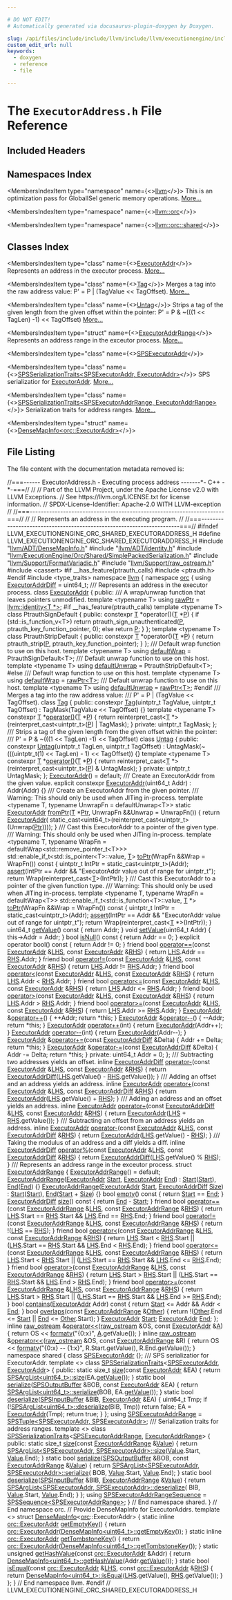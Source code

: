 ```yaml
---

# DO NOT EDIT!
# Automatically generated via docusaurus-plugin-doxygen by Doxygen.

slug: /api/files/include/include/llvm/include/llvm/executionengine/include/llvm/executionengine/orc/include/llvm/executionengine/orc/shared/executoraddress-h
custom_edit_url: null
keywords:
  - doxygen
  - reference
  - file

---
```





# The `ExecutorAddress.h` File Reference

<DoxygenPage pluginConfig={pluginConfig}>



## Included Headers

<IncludesList>
<IncludesListItem
  filePath="llvm/ADT/DenseMapInfo.h"
  permalink="/docs/api/files/include/include/llvm/include/llvm/adt/densemapinfo-h"
  isLocal="true" />
<IncludesListItem
  filePath="llvm/ADT/identity.h"
  permalink="/docs/api/files/include/include/llvm/include/llvm/adt/identity-h"
  isLocal="true" />
<IncludesListItem
  filePath="llvm/ExecutionEngine/Orc/Shared/SimplePackedSerialization.h"
  permalink="/docs/api/files/include/include/llvm/include/llvm/executionengine/include/llvm/executionengine/orc/include/llvm/executionengine/orc/shared/simplepackedserialization-h"
  isLocal="true" />
<IncludesListItem
  filePath="llvm/Support/FormatVariadic.h"
  permalink="/docs/api/files/include/include/llvm/include/llvm/support/formatvariadic-h"
  isLocal="true" />
<IncludesListItem
  filePath="llvm/Support/raw_ostream.h"
  permalink="/docs/api/files/include/include/llvm/include/llvm/support/raw-ostream-h"
  isLocal="true" />
<IncludesListItem
  filePath="cassert"
  permalink=""
  isLocal="false" />
<IncludesListItem
  filePath="type_traits"
  permalink=""
  isLocal="false" />
</IncludesList>

## Namespaces Index

<MembersIndex>

<MembersIndexItem
  type="namespace"
  name={<><a href="/docs/api/namespaces/llvm">llvm</a></>}>
This is an optimization pass for GlobalISel generic memory operations. <a href="/docs/api/namespaces/llvm/#details">More...</a>
</MembersIndexItem>

<MembersIndexItem
  type="namespace"
  name={<><a href="/docs/api/namespaces/llvm/orc">llvm::orc</a></>}>
</MembersIndexItem>

<MembersIndexItem
  type="namespace"
  name={<><a href="/docs/api/namespaces/llvm/orc/shared">llvm::orc::shared</a></>}>
</MembersIndexItem>

</MembersIndex>

## Classes Index

<MembersIndex>

<MembersIndexItem
  type="class"
  name={<><a href="/docs/api/classes/llvm/orc/executoraddr">ExecutorAddr</a></>}>
Represents an address in the executor process. <a href="/docs/api/classes/llvm/orc/executoraddr/#details">More...</a>
</MembersIndexItem>

<MembersIndexItem
  type="class"
  name={<><a href="/docs/api/classes/llvm/orc/executoraddr/tag">Tag</a></>}>
Merges a tag into the raw address value: P&#39; = P | (TagValue &lt;&lt; TagOffset). <a href="/docs/api/classes/llvm/orc/executoraddr/tag/#details">More...</a>
</MembersIndexItem>

<MembersIndexItem
  type="class"
  name={<><a href="/docs/api/classes/llvm/orc/executoraddr/untag">Untag</a></>}>
Strips a tag of the given length from the given offset within the pointer: P&#39; = P &amp; ~(((1 &lt;&lt; TagLen) -1) &lt;&lt; TagOffset) <a href="/docs/api/classes/llvm/orc/executoraddr/untag/#details">More...</a>
</MembersIndexItem>

<MembersIndexItem
  type="struct"
  name={<><a href="/docs/api/structs/llvm/orc/executoraddrrange">ExecutorAddrRange</a></>}>
Represents an address range in the exceutor process. <a href="/docs/api/structs/llvm/orc/executoraddrrange/#details">More...</a>
</MembersIndexItem>

<MembersIndexItem
  type="class"
  name={<><a href="/docs/api/classes/llvm/orc/shared/spsexecutoraddr">SPSExecutorAddr</a></>}>
</MembersIndexItem>

<MembersIndexItem
  type="class"
  name={<><a href="/docs/api/classes/llvm/orc/shared/spsserializationtraits-7c663d3ebf566f53b426b05f6555c600">SPSSerializationTraits&lt;SPSExecutorAddr, ExecutorAddr&gt;</a></>}>
SPS serializatior for <a href="/docs/api/classes/llvm/orc/executoraddr">ExecutorAddr</a>. <a href="/docs/api/classes/llvm/orc/shared/spsserializationtraits-7c663d3ebf566f53b426b05f6555c600/#details">More...</a>
</MembersIndexItem>

<MembersIndexItem
  type="class"
  name={<><a href="/docs/api/classes/llvm/orc/shared/spsserializationtraits-31e3dd6c5fee9a97ecd2d80646929061">SPSSerializationTraits&lt;SPSExecutorAddrRange, ExecutorAddrRange&gt;</a></>}>
Serialization traits for address ranges. <a href="/docs/api/classes/llvm/orc/shared/spsserializationtraits-31e3dd6c5fee9a97ecd2d80646929061/#details">More...</a>
</MembersIndexItem>

<MembersIndexItem
  type="struct"
  name={<><a href="/docs/api/structs/llvm/densemapinfo-a38f6a722ee6303b849007724d9da2bb">DenseMapInfo&lt;orc::ExecutorAddr&gt;</a></>}>
</MembersIndexItem>

</MembersIndex>


## File Listing

The file content with the documentation metadata removed is:

<ProgramListing>

<Link id="l00001" /><CodeLine lineNumber="1"><span class="doxyHighlightComment">//===------ ExecutorAddress.h - Executing process address -------&#42;- C++ -&#42;-===//</span></CodeLine>
<Link id="l00002" /><CodeLine lineNumber="2"><span class="doxyHighlightComment">//</span></CodeLine>
<Link id="l00003" /><CodeLine lineNumber="3"><span class="doxyHighlightComment">// Part of the LLVM Project, under the Apache License v2.0 with LLVM Exceptions.</span></CodeLine>
<Link id="l00004" /><CodeLine lineNumber="4"><span class="doxyHighlightComment">// See https://llvm.org/LICENSE.txt for license information.</span></CodeLine>
<Link id="l00005" /><CodeLine lineNumber="5"><span class="doxyHighlightComment">// SPDX-License-Identifier: Apache-2.0 WITH LLVM-exception</span></CodeLine>
<Link id="l00006" /><CodeLine lineNumber="6"><span class="doxyHighlightComment">//</span></CodeLine>
<Link id="l00007" /><CodeLine lineNumber="7"><span class="doxyHighlightComment">//===----------------------------------------------------------------------===//</span></CodeLine>
<Link id="l00008" /><CodeLine lineNumber="8"><span class="doxyHighlightComment">//</span></CodeLine>
<Link id="l00009" /><CodeLine lineNumber="9"><span class="doxyHighlightComment">// Represents an address in the executing program.</span></CodeLine>
<Link id="l00010" /><CodeLine lineNumber="10"><span class="doxyHighlightComment">//</span></CodeLine>
<Link id="l00011" /><CodeLine lineNumber="11"><span class="doxyHighlightComment">//===----------------------------------------------------------------------===//</span></CodeLine>
<Link id="l00012" /><CodeLine lineNumber="12"></CodeLine>
<Link id="l00013" /><CodeLine lineNumber="13"><span class="doxyHighlightPreprocessor">#ifndef LLVM&#95;EXECUTIONENGINE&#95;ORC&#95;SHARED&#95;EXECUTORADDRESS&#95;H</span></CodeLine>
<Link id="l00014" /><CodeLine lineNumber="14"><span class="doxyHighlightPreprocessor">#define LLVM&#95;EXECUTIONENGINE&#95;ORC&#95;SHARED&#95;EXECUTORADDRESS&#95;H</span></CodeLine>
<Link id="l00015" /><CodeLine lineNumber="15"></CodeLine>
<Link id="l00016" /><CodeLine lineNumber="16"><span class="doxyHighlightPreprocessor">#include &quot;<a href="/docs/api/files/include/include/llvm/include/llvm/adt/densemapinfo-h">llvm/ADT/DenseMapInfo.h</a>&quot;</span></CodeLine>
<Link id="l00017" /><CodeLine lineNumber="17"><span class="doxyHighlightPreprocessor">#include &quot;<a href="/docs/api/files/include/include/llvm/include/llvm/adt/identity-h">llvm/ADT/identity.h</a>&quot;</span></CodeLine>
<Link id="l00018" /><CodeLine lineNumber="18"><span class="doxyHighlightPreprocessor">#include &quot;<a href="/docs/api/files/include/include/llvm/include/llvm/executionengine/include/llvm/executionengine/orc/include/llvm/executionengine/orc/shared/simplepackedserialization-h">llvm/ExecutionEngine/Orc/Shared/SimplePackedSerialization.h</a>&quot;</span></CodeLine>
<Link id="l00019" /><CodeLine lineNumber="19"><span class="doxyHighlightPreprocessor">#include &quot;<a href="/docs/api/files/include/include/llvm/include/llvm/support/formatvariadic-h">llvm/Support/FormatVariadic.h</a>&quot;</span></CodeLine>
<Link id="l00020" /><CodeLine lineNumber="20"><span class="doxyHighlightPreprocessor">#include &quot;<a href="/docs/api/files/include/include/llvm/include/llvm/support/raw-ostream-h">llvm/Support/raw&#95;ostream.h</a>&quot;</span></CodeLine>
<Link id="l00021" /><CodeLine lineNumber="21"></CodeLine>
<Link id="l00022" /><CodeLine lineNumber="22"><span class="doxyHighlightPreprocessor">#include &lt;cassert&gt;</span></CodeLine>
<Link id="l00023" /><CodeLine lineNumber="23"><span class="doxyHighlightPreprocessor">#if &#95;&#95;has&#95;feature(ptrauth&#95;calls)</span></CodeLine>
<Link id="l00024" /><CodeLine lineNumber="24"><span class="doxyHighlightPreprocessor">#include &lt;ptrauth.h&gt;</span></CodeLine>
<Link id="l00025" /><CodeLine lineNumber="25"><span class="doxyHighlightPreprocessor">#endif</span></CodeLine>
<Link id="l00026" /><CodeLine lineNumber="26"><span class="doxyHighlightPreprocessor">#include &lt;type&#95;traits&gt;</span></CodeLine>
<Link id="l00027" /><CodeLine lineNumber="27"></CodeLine>
<Link id="l00028" /><CodeLine lineNumber="28"><span class="doxyHighlightKeyword">namespace </span><span class="doxyHighlight"><a href="/docs/api/namespaces/llvm">llvm</a> &#123;</span></CodeLine>
<Link id="l00029" /><CodeLine lineNumber="29"><span class="doxyHighlightKeyword">namespace </span><span class="doxyHighlight"><a href="/docs/api/namespaces/llvm/orc">orc</a> &#123;</span></CodeLine>
<Link id="l00030" /><CodeLine lineNumber="30"></CodeLine>
<Link id="l00031" /><CodeLine lineNumber="31" lineLink="/docs/api/namespaces/llvm/orc/#a59b5f232ad8ec6bf405ddc77c3d6d752"><span class="doxyHighlightKeyword">using </span><span class="doxyHighlight"><a href="/docs/api/namespaces/llvm/orc/#a59b5f232ad8ec6bf405ddc77c3d6d752">ExecutorAddrDiff</a> = uint64&#95;t;</span></CodeLine>
<Link id="l00032" /><CodeLine lineNumber="32"></CodeLine>
<Link id="l00033" /><CodeLine lineNumber="33"><span class="doxyHighlightComment">/// Represents an address in the executor process.</span></CodeLine>
<Link id="l00034" /><CodeLine lineNumber="34" lineLink="/docs/api/classes/llvm/orc/executoraddr"><span class="doxyHighlightKeyword">class </span><span class="doxyHighlight"><a href="/docs/api/classes/llvm/orc/executoraddr/#addee789ebf3b73c88bfe5fba256042cb">ExecutorAddr</a> &#123;</span></CodeLine>
<Link id="l00035" /><CodeLine lineNumber="35"><span class="doxyHighlightKeyword">public</span><span class="doxyHighlight">:</span></CodeLine>
<Link id="l00036" /><CodeLine lineNumber="36"><span class="doxyHighlightComment">  /// A wrap/unwrap function that leaves pointers unmodified.</span></CodeLine>
<Link id="l00037" /><CodeLine lineNumber="37" lineLink="/docs/api/classes/llvm/orc/executoraddr/#a08c5e1385c9dbeb93ed92f693ff6eb6c"><span class="doxyHighlight">  </span><span class="doxyHighlightKeyword">template</span><span class="doxyHighlight"> &lt;</span><span class="doxyHighlightKeyword">typename</span><span class="doxyHighlight"> T&gt; </span><span class="doxyHighlightKeyword">using </span><span class="doxyHighlight"><a href="/docs/api/classes/llvm/orc/executoraddr/#a08c5e1385c9dbeb93ed92f693ff6eb6c">rawPtr</a> = <a href="/docs/api/structs/llvm/identity">llvm::identity&lt;T &#42;&gt;</a>;</span></CodeLine>
<Link id="l00038" /><CodeLine lineNumber="38"></CodeLine>
<Link id="l00039" /><CodeLine lineNumber="39"><span class="doxyHighlightPreprocessor">#if &#95;&#95;has&#95;feature(ptrauth&#95;calls)</span></CodeLine>
<Link id="l00040" /><CodeLine lineNumber="40"><span class="doxyHighlight">  </span><span class="doxyHighlightKeyword">template</span><span class="doxyHighlight"> &lt;</span><span class="doxyHighlightKeyword">typename</span><span class="doxyHighlight"> T&gt; </span><span class="doxyHighlightKeyword">class </span><span class="doxyHighlight">PtrauthSignDefault &#123;</span></CodeLine>
<Link id="l00041" /><CodeLine lineNumber="41"><span class="doxyHighlight">  </span><span class="doxyHighlightKeyword">public</span><span class="doxyHighlight">:</span></CodeLine>
<Link id="l00042" /><CodeLine lineNumber="42"><span class="doxyHighlight">    </span><span class="doxyHighlightKeyword">constexpr</span><span class="doxyHighlight"> <a href="/docs/api/files/lib/lib/target/lib/target/mips/mips16isellowering-cpp/#a0acb682b8260ab1c60b918599864e2e5">T</a> &#42;operator()(<a href="/docs/api/files/lib/lib/target/lib/target/mips/mips16isellowering-cpp/#a0acb682b8260ab1c60b918599864e2e5">T</a> &#42;<a href="/docs/api/files/lib/lib/option/option-cpp/#a04665169063c8ca1f2ea96c27fc7c2b2">P</a>) &#123;</span></CodeLine>
<Link id="l00043" /><CodeLine lineNumber="43"><span class="doxyHighlight">      </span><span class="doxyHighlightKeywordFlow">if</span><span class="doxyHighlight"> (std::is&#95;function&#95;v&lt;T&gt;)</span></CodeLine>
<Link id="l00044" /><CodeLine lineNumber="44"><span class="doxyHighlight">        </span><span class="doxyHighlightKeywordFlow">return</span><span class="doxyHighlight"> ptrauth&#95;sign&#95;unauthenticated(<a href="/docs/api/files/lib/lib/option/option-cpp/#a04665169063c8ca1f2ea96c27fc7c2b2">P</a>, ptrauth&#95;key&#95;function&#95;pointer, 0);</span></CodeLine>
<Link id="l00045" /><CodeLine lineNumber="45"><span class="doxyHighlight">      </span><span class="doxyHighlightKeywordFlow">else</span></CodeLine>
<Link id="l00046" /><CodeLine lineNumber="46"><span class="doxyHighlight">        </span><span class="doxyHighlightKeywordFlow">return</span><span class="doxyHighlight"> <a href="/docs/api/files/lib/lib/option/option-cpp/#a04665169063c8ca1f2ea96c27fc7c2b2">P</a>;</span></CodeLine>
<Link id="l00047" /><CodeLine lineNumber="47"><span class="doxyHighlight">    &#125;</span></CodeLine>
<Link id="l00048" /><CodeLine lineNumber="48"><span class="doxyHighlight">  &#125;;</span></CodeLine>
<Link id="l00049" /><CodeLine lineNumber="49"></CodeLine>
<Link id="l00050" /><CodeLine lineNumber="50"><span class="doxyHighlight">  </span><span class="doxyHighlightKeyword">template</span><span class="doxyHighlight"> &lt;</span><span class="doxyHighlightKeyword">typename</span><span class="doxyHighlight"> T&gt; </span><span class="doxyHighlightKeyword">class </span><span class="doxyHighlight">PtrauthStripDefault &#123;</span></CodeLine>
<Link id="l00051" /><CodeLine lineNumber="51"><span class="doxyHighlight">  </span><span class="doxyHighlightKeyword">public</span><span class="doxyHighlight">:</span></CodeLine>
<Link id="l00052" /><CodeLine lineNumber="52"><span class="doxyHighlight">    </span><span class="doxyHighlightKeyword">constexpr</span><span class="doxyHighlight"> <a href="/docs/api/files/lib/lib/target/lib/target/mips/mips16isellowering-cpp/#a0acb682b8260ab1c60b918599864e2e5">T</a> &#42;operator()(<a href="/docs/api/files/lib/lib/target/lib/target/mips/mips16isellowering-cpp/#a0acb682b8260ab1c60b918599864e2e5">T</a> &#42;<a href="/docs/api/files/lib/lib/option/option-cpp/#a04665169063c8ca1f2ea96c27fc7c2b2">P</a>) &#123;</span></CodeLine>
<Link id="l00053" /><CodeLine lineNumber="53"><span class="doxyHighlight">      </span><span class="doxyHighlightKeywordFlow">return</span><span class="doxyHighlight"> ptrauth&#95;strip(<a href="/docs/api/files/lib/lib/option/option-cpp/#a04665169063c8ca1f2ea96c27fc7c2b2">P</a>, ptrauth&#95;key&#95;function&#95;pointer);</span></CodeLine>
<Link id="l00054" /><CodeLine lineNumber="54"><span class="doxyHighlight">    &#125;</span></CodeLine>
<Link id="l00055" /><CodeLine lineNumber="55"><span class="doxyHighlight">  &#125;;</span></CodeLine>
<Link id="l00056" /><CodeLine lineNumber="56"></CodeLine>
<Link id="l00057" /><CodeLine lineNumber="57"><span class="doxyHighlightComment">  /// Default wrap function to use on this host.</span></CodeLine>
<Link id="l00058" /><CodeLine lineNumber="58"><span class="doxyHighlight">  </span><span class="doxyHighlightKeyword">template</span><span class="doxyHighlight"> &lt;</span><span class="doxyHighlightKeyword">typename</span><span class="doxyHighlight"> T&gt; </span><span class="doxyHighlightKeyword">using </span><span class="doxyHighlight"><a href="/docs/api/classes/llvm/orc/executoraddr/#a28b93ed546fe33e59ebe11a0d12e5de3">defaultWrap</a> = PtrauthSignDefault&lt;T&gt;;</span></CodeLine>
<Link id="l00059" /><CodeLine lineNumber="59"></CodeLine>
<Link id="l00060" /><CodeLine lineNumber="60"><span class="doxyHighlightComment">  /// Default unwrap function to use on this host.</span></CodeLine>
<Link id="l00061" /><CodeLine lineNumber="61"><span class="doxyHighlight">  </span><span class="doxyHighlightKeyword">template</span><span class="doxyHighlight"> &lt;</span><span class="doxyHighlightKeyword">typename</span><span class="doxyHighlight"> T&gt; </span><span class="doxyHighlightKeyword">using </span><span class="doxyHighlight"><a href="/docs/api/classes/llvm/orc/executoraddr/#af035df00937f8e06a93bec7468dd124c">defaultUnwrap</a> = PtrauthStripDefault&lt;T&gt;;</span></CodeLine>
<Link id="l00062" /><CodeLine lineNumber="62"></CodeLine>
<Link id="l00063" /><CodeLine lineNumber="63"><span class="doxyHighlightPreprocessor">#else</span></CodeLine>
<Link id="l00064" /><CodeLine lineNumber="64"></CodeLine>
<Link id="l00065" /><CodeLine lineNumber="65"><span class="doxyHighlightComment">  /// Default wrap function to use on this host.</span></CodeLine>
<Link id="l00066" /><CodeLine lineNumber="66" lineLink="/docs/api/classes/llvm/orc/executoraddr/#a28b93ed546fe33e59ebe11a0d12e5de3"><span class="doxyHighlight">  </span><span class="doxyHighlightKeyword">template</span><span class="doxyHighlight"> &lt;</span><span class="doxyHighlightKeyword">typename</span><span class="doxyHighlight"> T&gt; </span><span class="doxyHighlightKeyword">using </span><span class="doxyHighlight"><a href="/docs/api/classes/llvm/orc/executoraddr/#a28b93ed546fe33e59ebe11a0d12e5de3">defaultWrap</a> = <a href="/docs/api/classes/llvm/orc/executoraddr/#a08c5e1385c9dbeb93ed92f693ff6eb6c">rawPtr&lt;T&gt;</a>;</span></CodeLine>
<Link id="l00067" /><CodeLine lineNumber="67"></CodeLine>
<Link id="l00068" /><CodeLine lineNumber="68"><span class="doxyHighlightComment">  /// Default unwrap function to use on this host.</span></CodeLine>
<Link id="l00069" /><CodeLine lineNumber="69" lineLink="/docs/api/classes/llvm/orc/executoraddr/#af035df00937f8e06a93bec7468dd124c"><span class="doxyHighlight">  </span><span class="doxyHighlightKeyword">template</span><span class="doxyHighlight"> &lt;</span><span class="doxyHighlightKeyword">typename</span><span class="doxyHighlight"> T&gt; </span><span class="doxyHighlightKeyword">using </span><span class="doxyHighlight"><a href="/docs/api/classes/llvm/orc/executoraddr/#af035df00937f8e06a93bec7468dd124c">defaultUnwrap</a> = <a href="/docs/api/classes/llvm/orc/executoraddr/#a08c5e1385c9dbeb93ed92f693ff6eb6c">rawPtr&lt;T&gt;</a>;</span></CodeLine>
<Link id="l00070" /><CodeLine lineNumber="70"></CodeLine>
<Link id="l00071" /><CodeLine lineNumber="71"><span class="doxyHighlightPreprocessor">#endif</span></CodeLine>
<Link id="l00072" /><CodeLine lineNumber="72"></CodeLine>
<Link id="l00073" /><CodeLine lineNumber="73"><span class="doxyHighlightComment">  /// Merges a tag into the raw address value:</span></CodeLine>
<Link id="l00074" /><CodeLine lineNumber="74"><span class="doxyHighlightComment">  ///   P&#39; = P | (TagValue &lt;&lt; TagOffset).</span></CodeLine>
<Link id="l00075" /><CodeLine lineNumber="75" lineLink="/docs/api/classes/llvm/orc/executoraddr/tag"><span class="doxyHighlight">  </span><span class="doxyHighlightKeyword">class </span><span class="doxyHighlight"><a href="/docs/api/classes/llvm/orc/executoraddr/tag/#a4269b29a351d024334a45cb61d4daadd">Tag</a> &#123;</span></CodeLine>
<Link id="l00076" /><CodeLine lineNumber="76"><span class="doxyHighlight">  </span><span class="doxyHighlightKeyword">public</span><span class="doxyHighlight">:</span></CodeLine>
<Link id="l00077" /><CodeLine lineNumber="77" lineLink="/docs/api/classes/llvm/orc/executoraddr/tag/#a4269b29a351d024334a45cb61d4daadd"><span class="doxyHighlight">    </span><span class="doxyHighlightKeyword">constexpr</span><span class="doxyHighlight"> <a href="/docs/api/classes/llvm/orc/executoraddr/tag/#a4269b29a351d024334a45cb61d4daadd">Tag</a>(uintptr&#95;t TagValue, uintptr&#95;t TagOffset)</span></CodeLine>
<Link id="l00078" /><CodeLine lineNumber="78"><span class="doxyHighlight">        : TagMask(TagValue &lt;&lt; TagOffset) &#123;&#125;</span></CodeLine>
<Link id="l00079" /><CodeLine lineNumber="79"></CodeLine>
<Link id="l00080" /><CodeLine lineNumber="80" lineLink="/docs/api/classes/llvm/orc/executoraddr/tag/#a87943a617c667a72151907dc544c411b"><span class="doxyHighlight">    </span><span class="doxyHighlightKeyword">template</span><span class="doxyHighlight"> &lt;</span><span class="doxyHighlightKeyword">typename</span><span class="doxyHighlight"> T&gt; </span><span class="doxyHighlightKeyword">constexpr</span><span class="doxyHighlight"> <a href="/docs/api/files/lib/lib/target/lib/target/mips/mips16isellowering-cpp/#a0acb682b8260ab1c60b918599864e2e5">T</a> &#42;<a href="/docs/api/classes/llvm/orc/executoraddr/tag/#a87943a617c667a72151907dc544c411b">operator()</a>(<a href="/docs/api/files/lib/lib/target/lib/target/mips/mips16isellowering-cpp/#a0acb682b8260ab1c60b918599864e2e5">T</a> &#42;<a href="/docs/api/files/lib/lib/option/option-cpp/#a04665169063c8ca1f2ea96c27fc7c2b2">P</a>) &#123;</span></CodeLine>
<Link id="l00081" /><CodeLine lineNumber="81"><span class="doxyHighlight">      </span><span class="doxyHighlightKeywordFlow">return</span><span class="doxyHighlight"> </span><span class="doxyHighlightKeyword">reinterpret&#95;cast&lt;</span><span class="doxyHighlight"><a href="/docs/api/files/lib/lib/target/lib/target/mips/mips16isellowering-cpp/#a0acb682b8260ab1c60b918599864e2e5">T</a> &#42;</span><span class="doxyHighlightKeyword">&gt;</span><span class="doxyHighlight">(</span><span class="doxyHighlightKeyword">reinterpret&#95;cast&lt;</span><span class="doxyHighlight">uintptr&#95;t</span><span class="doxyHighlightKeyword">&gt;</span><span class="doxyHighlight">(<a href="/docs/api/files/lib/lib/option/option-cpp/#a04665169063c8ca1f2ea96c27fc7c2b2">P</a>) | TagMask);</span></CodeLine>
<Link id="l00082" /><CodeLine lineNumber="82"><span class="doxyHighlight">    &#125;</span></CodeLine>
<Link id="l00083" /><CodeLine lineNumber="83"></CodeLine>
<Link id="l00084" /><CodeLine lineNumber="84"><span class="doxyHighlight">  </span><span class="doxyHighlightKeyword">private</span><span class="doxyHighlight">:</span></CodeLine>
<Link id="l00085" /><CodeLine lineNumber="85"><span class="doxyHighlight">    uintptr&#95;t TagMask;</span></CodeLine>
<Link id="l00086" /><CodeLine lineNumber="86"><span class="doxyHighlight">  &#125;;</span></CodeLine>
<Link id="l00087" /><CodeLine lineNumber="87"></CodeLine>
<Link id="l00088" /><CodeLine lineNumber="88"><span class="doxyHighlightComment">  /// Strips a tag of the given length from the given offset within the pointer:</span></CodeLine>
<Link id="l00089" /><CodeLine lineNumber="89"><span class="doxyHighlightComment">  /// P&#39; = P &amp; ~(((1 &lt;&lt; TagLen) -1) &lt;&lt; TagOffset)</span></CodeLine>
<Link id="l00090" /><CodeLine lineNumber="90" lineLink="/docs/api/classes/llvm/orc/executoraddr/untag"><span class="doxyHighlight">  </span><span class="doxyHighlightKeyword">class </span><span class="doxyHighlight"><a href="/docs/api/classes/llvm/orc/executoraddr/untag/#a43efa2d2cf732b483678d4299462102f">Untag</a> &#123;</span></CodeLine>
<Link id="l00091" /><CodeLine lineNumber="91"><span class="doxyHighlight">  </span><span class="doxyHighlightKeyword">public</span><span class="doxyHighlight">:</span></CodeLine>
<Link id="l00092" /><CodeLine lineNumber="92" lineLink="/docs/api/classes/llvm/orc/executoraddr/untag/#a43efa2d2cf732b483678d4299462102f"><span class="doxyHighlight">    </span><span class="doxyHighlightKeyword">constexpr</span><span class="doxyHighlight"> <a href="/docs/api/classes/llvm/orc/executoraddr/untag/#a43efa2d2cf732b483678d4299462102f">Untag</a>(uintptr&#95;t TagLen, uintptr&#95;t TagOffset)</span></CodeLine>
<Link id="l00093" /><CodeLine lineNumber="93"><span class="doxyHighlight">        : UntagMask(~(((uintptr&#95;t(1) &lt;&lt; TagLen) - 1) &lt;&lt; TagOffset)) &#123;&#125;</span></CodeLine>
<Link id="l00094" /><CodeLine lineNumber="94"></CodeLine>
<Link id="l00095" /><CodeLine lineNumber="95" lineLink="/docs/api/classes/llvm/orc/executoraddr/untag/#ae9eefe071bb3be560b9ee04719fe5b61"><span class="doxyHighlight">    </span><span class="doxyHighlightKeyword">template</span><span class="doxyHighlight"> &lt;</span><span class="doxyHighlightKeyword">typename</span><span class="doxyHighlight"> T&gt; </span><span class="doxyHighlightKeyword">constexpr</span><span class="doxyHighlight"> <a href="/docs/api/files/lib/lib/target/lib/target/mips/mips16isellowering-cpp/#a0acb682b8260ab1c60b918599864e2e5">T</a> &#42;<a href="/docs/api/classes/llvm/orc/executoraddr/untag/#ae9eefe071bb3be560b9ee04719fe5b61">operator()</a>(<a href="/docs/api/files/lib/lib/target/lib/target/mips/mips16isellowering-cpp/#a0acb682b8260ab1c60b918599864e2e5">T</a> &#42;<a href="/docs/api/files/lib/lib/option/option-cpp/#a04665169063c8ca1f2ea96c27fc7c2b2">P</a>) &#123;</span></CodeLine>
<Link id="l00096" /><CodeLine lineNumber="96"><span class="doxyHighlight">      </span><span class="doxyHighlightKeywordFlow">return</span><span class="doxyHighlight"> </span><span class="doxyHighlightKeyword">reinterpret&#95;cast&lt;</span><span class="doxyHighlight"><a href="/docs/api/files/lib/lib/target/lib/target/mips/mips16isellowering-cpp/#a0acb682b8260ab1c60b918599864e2e5">T</a> &#42;</span><span class="doxyHighlightKeyword">&gt;</span><span class="doxyHighlight">(</span><span class="doxyHighlightKeyword">reinterpret&#95;cast&lt;</span><span class="doxyHighlight">uintptr&#95;t</span><span class="doxyHighlightKeyword">&gt;</span><span class="doxyHighlight">(<a href="/docs/api/files/lib/lib/option/option-cpp/#a04665169063c8ca1f2ea96c27fc7c2b2">P</a>) &amp; UntagMask);</span></CodeLine>
<Link id="l00097" /><CodeLine lineNumber="97"><span class="doxyHighlight">    &#125;</span></CodeLine>
<Link id="l00098" /><CodeLine lineNumber="98"></CodeLine>
<Link id="l00099" /><CodeLine lineNumber="99"><span class="doxyHighlight">  </span><span class="doxyHighlightKeyword">private</span><span class="doxyHighlight">:</span></CodeLine>
<Link id="l00100" /><CodeLine lineNumber="100"><span class="doxyHighlight">    uintptr&#95;t UntagMask;</span></CodeLine>
<Link id="l00101" /><CodeLine lineNumber="101"><span class="doxyHighlight">  &#125;;</span></CodeLine>
<Link id="l00102" /><CodeLine lineNumber="102"></CodeLine>
<Link id="l00103" /><CodeLine lineNumber="103" lineLink="/docs/api/classes/llvm/orc/executoraddr/#addee789ebf3b73c88bfe5fba256042cb"><span class="doxyHighlight">  <a href="/docs/api/classes/llvm/orc/executoraddr/#addee789ebf3b73c88bfe5fba256042cb">ExecutorAddr</a>() = </span><span class="doxyHighlightKeywordFlow">default</span><span class="doxyHighlight">;</span></CodeLine>
<Link id="l00104" /><CodeLine lineNumber="104"></CodeLine>
<Link id="l00105" /><CodeLine lineNumber="105"><span class="doxyHighlightComment">  /// Create an ExecutorAddr from the given value.</span></CodeLine>
<Link id="l00106" /><CodeLine lineNumber="106" lineLink="/docs/api/classes/llvm/orc/executoraddr/#a982e9c72bd028ab6758fe5f5c72bbf38"><span class="doxyHighlight">  </span><span class="doxyHighlightKeyword">explicit</span><span class="doxyHighlight"> </span><span class="doxyHighlightKeyword">constexpr</span><span class="doxyHighlight"> <a href="/docs/api/classes/llvm/orc/executoraddr/#a982e9c72bd028ab6758fe5f5c72bbf38">ExecutorAddr</a>(uint64&#95;t Addr) : Addr(Addr) &#123;&#125;</span></CodeLine>
<Link id="l00107" /><CodeLine lineNumber="107"></CodeLine>
<Link id="l00108" /><CodeLine lineNumber="108"><span class="doxyHighlightComment">  /// Create an ExecutorAddr from the given pointer.</span></CodeLine>
<Link id="l00109" /><CodeLine lineNumber="109"><span class="doxyHighlightComment">  /// Warning: This should only be used when JITing in-process.</span></CodeLine>
<Link id="l00110" /><CodeLine lineNumber="110"><span class="doxyHighlight">  </span><span class="doxyHighlightKeyword">template</span><span class="doxyHighlight"> &lt;</span><span class="doxyHighlightKeyword">typename</span><span class="doxyHighlight"> T, </span><span class="doxyHighlightKeyword">typename</span><span class="doxyHighlight"> UnwrapFn = defaultUnwrap&lt;T&gt;&gt;</span></CodeLine>
<Link id="l00111" /><CodeLine lineNumber="111" lineLink="/docs/api/classes/llvm/orc/executoraddr/#a8adb0ae35f7e95c960c86cfe19bc7215"><span class="doxyHighlight">  </span><span class="doxyHighlightKeyword">static</span><span class="doxyHighlight"> <a href="/docs/api/classes/llvm/orc/executoraddr/#addee789ebf3b73c88bfe5fba256042cb">ExecutorAddr</a> <a href="/docs/api/classes/llvm/orc/executoraddr/#a8adb0ae35f7e95c960c86cfe19bc7215">fromPtr</a>(<a href="/docs/api/files/lib/lib/target/lib/target/mips/mips16isellowering-cpp/#a0acb682b8260ab1c60b918599864e2e5">T</a> &#42;<a href="/docs/api/files/lib/lib/analysis/targetlibraryinfo-cpp/#aca185e6d0e9f423dbb24440206454872a11dbf501abf829b3ab7049c2d3a8a053">Ptr</a>, UnwrapFn &amp;&amp;Unwrap = UnwrapFn()) &#123;</span></CodeLine>
<Link id="l00112" /><CodeLine lineNumber="112"><span class="doxyHighlight">    </span><span class="doxyHighlightKeywordFlow">return</span><span class="doxyHighlight"> <a href="/docs/api/classes/llvm/orc/executoraddr/#addee789ebf3b73c88bfe5fba256042cb">ExecutorAddr</a>(</span></CodeLine>
<Link id="l00113" /><CodeLine lineNumber="113"><span class="doxyHighlight">        </span><span class="doxyHighlightKeyword">static&#95;cast&lt;</span><span class="doxyHighlight">uint64&#95;t</span><span class="doxyHighlightKeyword">&gt;</span><span class="doxyHighlight">(</span><span class="doxyHighlightKeyword">reinterpret&#95;cast&lt;</span><span class="doxyHighlight">uintptr&#95;t</span><span class="doxyHighlightKeyword">&gt;</span><span class="doxyHighlight">(Unwrap(<a href="/docs/api/files/lib/lib/analysis/targetlibraryinfo-cpp/#aca185e6d0e9f423dbb24440206454872a11dbf501abf829b3ab7049c2d3a8a053">Ptr</a>))));</span></CodeLine>
<Link id="l00114" /><CodeLine lineNumber="114"><span class="doxyHighlight">  &#125;</span></CodeLine>
<Link id="l00115" /><CodeLine lineNumber="115"></CodeLine>
<Link id="l00116" /><CodeLine lineNumber="116"><span class="doxyHighlightComment">  /// Cast this ExecutorAddr to a pointer of the given type.</span></CodeLine>
<Link id="l00117" /><CodeLine lineNumber="117"><span class="doxyHighlightComment">  /// Warning: This should only be used when JITing in-process.</span></CodeLine>
<Link id="l00118" /><CodeLine lineNumber="118"><span class="doxyHighlight">  </span><span class="doxyHighlightKeyword">template</span><span class="doxyHighlight"> &lt;</span><span class="doxyHighlightKeyword">typename</span><span class="doxyHighlight"> T, </span><span class="doxyHighlightKeyword">typename</span><span class="doxyHighlight"> WrapFn = defaultWrap&lt;std::remove&#95;po</span><span class="doxyHighlightKeywordType">int</span><span class="doxyHighlight">er&#95;t&lt;T&gt;&gt;&gt;</span></CodeLine>
<Link id="l00119" /><CodeLine lineNumber="119"><span class="doxyHighlight">  std::enable&#95;if&#95;t&lt;std::is&#95;pointer&lt;T&gt;::value, <a href="/docs/api/files/lib/lib/target/lib/target/mips/mips16isellowering-cpp/#a0acb682b8260ab1c60b918599864e2e5">T</a>&gt;</span></CodeLine>
<Link id="l00120" /><CodeLine lineNumber="120" lineLink="/docs/api/classes/llvm/orc/executoraddr/#af5df5d5fa49d180d3ca3de567f60de79"><span class="doxyHighlight">  <a href="/docs/api/classes/llvm/orc/executoraddr/#af5df5d5fa49d180d3ca3de567f60de79">toPtr</a>(WrapFn &amp;&amp;Wrap = WrapFn())</span><span class="doxyHighlightKeyword"> const </span><span class="doxyHighlight">&#123;</span></CodeLine>
<Link id="l00121" /><CodeLine lineNumber="121"><span class="doxyHighlight">    uintptr&#95;t IntPtr = </span><span class="doxyHighlightKeyword">static&#95;cast&lt;</span><span class="doxyHighlight">uintptr&#95;t</span><span class="doxyHighlightKeyword">&gt;</span><span class="doxyHighlight">(Addr);</span></CodeLine>
<Link id="l00122" /><CodeLine lineNumber="122"><span class="doxyHighlight">    <a href="/docs/api/files/lib/lib/target/lib/target/amdgpu/silowercontrolflow-cpp/#a4868c5d81c5ccc98c47aeab6244346a0">assert</a>(IntPtr == Addr &amp;&amp; </span><span class="doxyHighlightStringLiteral">&quot;ExecutorAddr value out of range for uintptr&#95;t&quot;</span><span class="doxyHighlight">);</span></CodeLine>
<Link id="l00123" /><CodeLine lineNumber="123"><span class="doxyHighlight">    </span><span class="doxyHighlightKeywordFlow">return</span><span class="doxyHighlight"> Wrap(</span><span class="doxyHighlightKeyword">reinterpret&#95;cast&lt;</span><span class="doxyHighlight"><a href="/docs/api/files/lib/lib/target/lib/target/mips/mips16isellowering-cpp/#a0acb682b8260ab1c60b918599864e2e5">T</a></span><span class="doxyHighlightKeyword">&gt;</span><span class="doxyHighlight">(IntPtr));</span></CodeLine>
<Link id="l00124" /><CodeLine lineNumber="124"><span class="doxyHighlight">  &#125;</span></CodeLine>
<Link id="l00125" /><CodeLine lineNumber="125"></CodeLine>
<Link id="l00126" /><CodeLine lineNumber="126"><span class="doxyHighlightComment">  /// Cast this ExecutorAddr to a pointer of the given function type.</span></CodeLine>
<Link id="l00127" /><CodeLine lineNumber="127"><span class="doxyHighlightComment">  /// Warning: This should only be used when JITing in-process.</span></CodeLine>
<Link id="l00128" /><CodeLine lineNumber="128"><span class="doxyHighlight">  </span><span class="doxyHighlightKeyword">template</span><span class="doxyHighlight"> &lt;</span><span class="doxyHighlightKeyword">typename</span><span class="doxyHighlight"> T, </span><span class="doxyHighlightKeyword">typename</span><span class="doxyHighlight"> WrapFn = defaultWrap&lt;T&gt;&gt;</span></CodeLine>
<Link id="l00129" /><CodeLine lineNumber="129"><span class="doxyHighlight">  std::enable&#95;if&#95;t&lt;std::is&#95;function&lt;T&gt;::value, <a href="/docs/api/files/lib/lib/target/lib/target/mips/mips16isellowering-cpp/#a0acb682b8260ab1c60b918599864e2e5">T</a> &#42;&gt;</span></CodeLine>
<Link id="l00130" /><CodeLine lineNumber="130" lineLink="/docs/api/classes/llvm/orc/executoraddr/#a60f74e5a67f055b8e04b9a553a88d28f"><span class="doxyHighlight">  <a href="/docs/api/classes/llvm/orc/executoraddr/#a60f74e5a67f055b8e04b9a553a88d28f">toPtr</a>(WrapFn &amp;&amp;Wrap = WrapFn())</span><span class="doxyHighlightKeyword"> const </span><span class="doxyHighlight">&#123;</span></CodeLine>
<Link id="l00131" /><CodeLine lineNumber="131"><span class="doxyHighlight">    uintptr&#95;t IntPtr = </span><span class="doxyHighlightKeyword">static&#95;cast&lt;</span><span class="doxyHighlight">uintptr&#95;t</span><span class="doxyHighlightKeyword">&gt;</span><span class="doxyHighlight">(Addr);</span></CodeLine>
<Link id="l00132" /><CodeLine lineNumber="132"><span class="doxyHighlight">    <a href="/docs/api/files/lib/lib/target/lib/target/amdgpu/silowercontrolflow-cpp/#a4868c5d81c5ccc98c47aeab6244346a0">assert</a>(IntPtr == Addr &amp;&amp; </span><span class="doxyHighlightStringLiteral">&quot;ExecutorAddr value out of range for uintptr&#95;t&quot;</span><span class="doxyHighlight">);</span></CodeLine>
<Link id="l00133" /><CodeLine lineNumber="133"><span class="doxyHighlight">    </span><span class="doxyHighlightKeywordFlow">return</span><span class="doxyHighlight"> Wrap(</span><span class="doxyHighlightKeyword">reinterpret&#95;cast&lt;</span><span class="doxyHighlight"><a href="/docs/api/files/lib/lib/target/lib/target/mips/mips16isellowering-cpp/#a0acb682b8260ab1c60b918599864e2e5">T</a> &#42;</span><span class="doxyHighlightKeyword">&gt;</span><span class="doxyHighlight">(IntPtr));</span></CodeLine>
<Link id="l00134" /><CodeLine lineNumber="134"><span class="doxyHighlight">  &#125;</span></CodeLine>
<Link id="l00135" /><CodeLine lineNumber="135"></CodeLine>
<Link id="l00136" /><CodeLine lineNumber="136" lineLink="/docs/api/classes/llvm/orc/executoraddr/#a4ee908fb9052f020e3c50e3f1a7d81c5"><span class="doxyHighlight">  uint64&#95;t <a href="/docs/api/classes/llvm/orc/executoraddr/#a4ee908fb9052f020e3c50e3f1a7d81c5">getValue</a>()</span><span class="doxyHighlightKeyword"> const </span><span class="doxyHighlight">&#123; </span><span class="doxyHighlightKeywordFlow">return</span><span class="doxyHighlight"> Addr; &#125;</span></CodeLine>
<Link id="l00137" /><CodeLine lineNumber="137" lineLink="/docs/api/classes/llvm/orc/executoraddr/#a515ee8bc22e39503d6d5af160be64f26"><span class="doxyHighlight">  </span><span class="doxyHighlightKeywordType">void</span><span class="doxyHighlight"> <a href="/docs/api/classes/llvm/orc/executoraddr/#a515ee8bc22e39503d6d5af160be64f26">setValue</a>(uint64&#95;t Addr) &#123; this-&gt;Addr = Addr; &#125;</span></CodeLine>
<Link id="l00138" /><CodeLine lineNumber="138" lineLink="/docs/api/classes/llvm/orc/executoraddr/#a66da62fbedcae290389c622ed09b0d55"><span class="doxyHighlight">  </span><span class="doxyHighlightKeywordType">bool</span><span class="doxyHighlight"> <a href="/docs/api/classes/llvm/orc/executoraddr/#a66da62fbedcae290389c622ed09b0d55">isNull</a>()</span><span class="doxyHighlightKeyword"> const </span><span class="doxyHighlight">&#123; </span><span class="doxyHighlightKeywordFlow">return</span><span class="doxyHighlight"> Addr == 0; &#125;</span></CodeLine>
<Link id="l00139" /><CodeLine lineNumber="139"></CodeLine>
<Link id="l00140" /><CodeLine lineNumber="140" lineLink="/docs/api/classes/llvm/orc/executoraddr/#a47b9146227646207a138c6d0dda12b5d"><span class="doxyHighlight">  </span><span class="doxyHighlightKeyword">explicit</span><span class="doxyHighlight"> </span><span class="doxyHighlightKeyword">operator</span><span class="doxyHighlight"> bool()</span><span class="doxyHighlightKeyword"> const </span><span class="doxyHighlight">&#123; </span><span class="doxyHighlightKeywordFlow">return</span><span class="doxyHighlight"> Addr != 0; &#125;</span></CodeLine>
<Link id="l00141" /><CodeLine lineNumber="141"></CodeLine>
<Link id="l00142" /><CodeLine lineNumber="142" lineLink="/docs/api/classes/llvm/orc/executoraddr/#a40a1afbe7c379378f3b16cb93997f3ae"><span class="doxyHighlight">  </span><span class="doxyHighlightKeyword">friend</span><span class="doxyHighlight"> </span><span class="doxyHighlightKeywordType">bool</span><span class="doxyHighlight"> <a href="/docs/api/classes/llvm/orc/executoraddr/#a40a1afbe7c379378f3b16cb93997f3ae">operator==</a>(</span><span class="doxyHighlightKeyword">const</span><span class="doxyHighlight"> <a href="/docs/api/classes/llvm/orc/executoraddr/#addee789ebf3b73c88bfe5fba256042cb">ExecutorAddr</a> &amp;<a href="/docs/api/files/lib/lib/target/lib/target/x86/x86partialreduction-cpp/#a9e1483f7215664a2315c53c3558d9a8d">LHS</a>, </span><span class="doxyHighlightKeyword">const</span><span class="doxyHighlight"> <a href="/docs/api/classes/llvm/orc/executoraddr/#addee789ebf3b73c88bfe5fba256042cb">ExecutorAddr</a> &amp;<a href="/docs/api/files/lib/lib/target/lib/target/x86/x86partialreduction-cpp/#a87b8bfbbe9d8f7146d7f20a5fb42efd0">RHS</a>) &#123;</span></CodeLine>
<Link id="l00143" /><CodeLine lineNumber="143"><span class="doxyHighlight">    </span><span class="doxyHighlightKeywordFlow">return</span><span class="doxyHighlight"> <a href="/docs/api/files/lib/lib/target/lib/target/x86/x86partialreduction-cpp/#a9e1483f7215664a2315c53c3558d9a8d">LHS</a>.Addr == <a href="/docs/api/files/lib/lib/target/lib/target/x86/x86partialreduction-cpp/#a87b8bfbbe9d8f7146d7f20a5fb42efd0">RHS</a>.Addr;</span></CodeLine>
<Link id="l00144" /><CodeLine lineNumber="144"><span class="doxyHighlight">  &#125;</span></CodeLine>
<Link id="l00145" /><CodeLine lineNumber="145"></CodeLine>
<Link id="l00146" /><CodeLine lineNumber="146" lineLink="/docs/api/classes/llvm/orc/executoraddr/#af2f70bd6c87e4898715792b31b70abcf"><span class="doxyHighlight">  </span><span class="doxyHighlightKeyword">friend</span><span class="doxyHighlight"> </span><span class="doxyHighlightKeywordType">bool</span><span class="doxyHighlight"> <a href="/docs/api/classes/llvm/orc/executoraddr/#af2f70bd6c87e4898715792b31b70abcf">operator!=</a>(</span><span class="doxyHighlightKeyword">const</span><span class="doxyHighlight"> <a href="/docs/api/classes/llvm/orc/executoraddr/#addee789ebf3b73c88bfe5fba256042cb">ExecutorAddr</a> &amp;<a href="/docs/api/files/lib/lib/target/lib/target/x86/x86partialreduction-cpp/#a9e1483f7215664a2315c53c3558d9a8d">LHS</a>, </span><span class="doxyHighlightKeyword">const</span><span class="doxyHighlight"> <a href="/docs/api/classes/llvm/orc/executoraddr/#addee789ebf3b73c88bfe5fba256042cb">ExecutorAddr</a> &amp;<a href="/docs/api/files/lib/lib/target/lib/target/x86/x86partialreduction-cpp/#a87b8bfbbe9d8f7146d7f20a5fb42efd0">RHS</a>) &#123;</span></CodeLine>
<Link id="l00147" /><CodeLine lineNumber="147"><span class="doxyHighlight">    </span><span class="doxyHighlightKeywordFlow">return</span><span class="doxyHighlight"> <a href="/docs/api/files/lib/lib/target/lib/target/x86/x86partialreduction-cpp/#a9e1483f7215664a2315c53c3558d9a8d">LHS</a>.Addr != <a href="/docs/api/files/lib/lib/target/lib/target/x86/x86partialreduction-cpp/#a87b8bfbbe9d8f7146d7f20a5fb42efd0">RHS</a>.Addr;</span></CodeLine>
<Link id="l00148" /><CodeLine lineNumber="148"><span class="doxyHighlight">  &#125;</span></CodeLine>
<Link id="l00149" /><CodeLine lineNumber="149"></CodeLine>
<Link id="l00150" /><CodeLine lineNumber="150" lineLink="/docs/api/classes/llvm/orc/executoraddr/#ab7911c5530d17010ffe2fb162b57bf1e"><span class="doxyHighlight">  </span><span class="doxyHighlightKeyword">friend</span><span class="doxyHighlight"> </span><span class="doxyHighlightKeywordType">bool</span><span class="doxyHighlight"> <a href="/docs/api/classes/llvm/orc/executoraddr/#ab7911c5530d17010ffe2fb162b57bf1e">operator&lt;</a>(</span><span class="doxyHighlightKeyword">const</span><span class="doxyHighlight"> <a href="/docs/api/classes/llvm/orc/executoraddr/#addee789ebf3b73c88bfe5fba256042cb">ExecutorAddr</a> &amp;<a href="/docs/api/files/lib/lib/target/lib/target/x86/x86partialreduction-cpp/#a9e1483f7215664a2315c53c3558d9a8d">LHS</a>, </span><span class="doxyHighlightKeyword">const</span><span class="doxyHighlight"> <a href="/docs/api/classes/llvm/orc/executoraddr/#addee789ebf3b73c88bfe5fba256042cb">ExecutorAddr</a> &amp;<a href="/docs/api/files/lib/lib/target/lib/target/x86/x86partialreduction-cpp/#a87b8bfbbe9d8f7146d7f20a5fb42efd0">RHS</a>) &#123;</span></CodeLine>
<Link id="l00151" /><CodeLine lineNumber="151"><span class="doxyHighlight">    </span><span class="doxyHighlightKeywordFlow">return</span><span class="doxyHighlight"> <a href="/docs/api/files/lib/lib/target/lib/target/x86/x86partialreduction-cpp/#a9e1483f7215664a2315c53c3558d9a8d">LHS</a>.Addr &lt; <a href="/docs/api/files/lib/lib/target/lib/target/x86/x86partialreduction-cpp/#a87b8bfbbe9d8f7146d7f20a5fb42efd0">RHS</a>.Addr;</span></CodeLine>
<Link id="l00152" /><CodeLine lineNumber="152"><span class="doxyHighlight">  &#125;</span></CodeLine>
<Link id="l00153" /><CodeLine lineNumber="153"></CodeLine>
<Link id="l00154" /><CodeLine lineNumber="154" lineLink="/docs/api/classes/llvm/orc/executoraddr/#aad1720b996e49206f0a9f31d944485ba"><span class="doxyHighlight">  </span><span class="doxyHighlightKeyword">friend</span><span class="doxyHighlight"> </span><span class="doxyHighlightKeywordType">bool</span><span class="doxyHighlight"> <a href="/docs/api/classes/llvm/orc/executoraddr/#aad1720b996e49206f0a9f31d944485ba">operator&lt;=</a>(</span><span class="doxyHighlightKeyword">const</span><span class="doxyHighlight"> <a href="/docs/api/classes/llvm/orc/executoraddr/#addee789ebf3b73c88bfe5fba256042cb">ExecutorAddr</a> &amp;<a href="/docs/api/files/lib/lib/target/lib/target/x86/x86partialreduction-cpp/#a9e1483f7215664a2315c53c3558d9a8d">LHS</a>, </span><span class="doxyHighlightKeyword">const</span><span class="doxyHighlight"> <a href="/docs/api/classes/llvm/orc/executoraddr/#addee789ebf3b73c88bfe5fba256042cb">ExecutorAddr</a> &amp;<a href="/docs/api/files/lib/lib/target/lib/target/x86/x86partialreduction-cpp/#a87b8bfbbe9d8f7146d7f20a5fb42efd0">RHS</a>) &#123;</span></CodeLine>
<Link id="l00155" /><CodeLine lineNumber="155"><span class="doxyHighlight">    </span><span class="doxyHighlightKeywordFlow">return</span><span class="doxyHighlight"> <a href="/docs/api/files/lib/lib/target/lib/target/x86/x86partialreduction-cpp/#a9e1483f7215664a2315c53c3558d9a8d">LHS</a>.Addr &lt;= <a href="/docs/api/files/lib/lib/target/lib/target/x86/x86partialreduction-cpp/#a87b8bfbbe9d8f7146d7f20a5fb42efd0">RHS</a>.Addr;</span></CodeLine>
<Link id="l00156" /><CodeLine lineNumber="156"><span class="doxyHighlight">  &#125;</span></CodeLine>
<Link id="l00157" /><CodeLine lineNumber="157"></CodeLine>
<Link id="l00158" /><CodeLine lineNumber="158" lineLink="/docs/api/classes/llvm/orc/executoraddr/#a876db71ca04f15442e02acfc0a542eb6"><span class="doxyHighlight">  </span><span class="doxyHighlightKeyword">friend</span><span class="doxyHighlight"> </span><span class="doxyHighlightKeywordType">bool</span><span class="doxyHighlight"> <a href="/docs/api/classes/llvm/orc/executoraddr/#a876db71ca04f15442e02acfc0a542eb6">operator&gt;</a>(</span><span class="doxyHighlightKeyword">const</span><span class="doxyHighlight"> <a href="/docs/api/classes/llvm/orc/executoraddr/#addee789ebf3b73c88bfe5fba256042cb">ExecutorAddr</a> &amp;<a href="/docs/api/files/lib/lib/target/lib/target/x86/x86partialreduction-cpp/#a9e1483f7215664a2315c53c3558d9a8d">LHS</a>, </span><span class="doxyHighlightKeyword">const</span><span class="doxyHighlight"> <a href="/docs/api/classes/llvm/orc/executoraddr/#addee789ebf3b73c88bfe5fba256042cb">ExecutorAddr</a> &amp;<a href="/docs/api/files/lib/lib/target/lib/target/x86/x86partialreduction-cpp/#a87b8bfbbe9d8f7146d7f20a5fb42efd0">RHS</a>) &#123;</span></CodeLine>
<Link id="l00159" /><CodeLine lineNumber="159"><span class="doxyHighlight">    </span><span class="doxyHighlightKeywordFlow">return</span><span class="doxyHighlight"> <a href="/docs/api/files/lib/lib/target/lib/target/x86/x86partialreduction-cpp/#a9e1483f7215664a2315c53c3558d9a8d">LHS</a>.Addr &gt; <a href="/docs/api/files/lib/lib/target/lib/target/x86/x86partialreduction-cpp/#a87b8bfbbe9d8f7146d7f20a5fb42efd0">RHS</a>.Addr;</span></CodeLine>
<Link id="l00160" /><CodeLine lineNumber="160"><span class="doxyHighlight">  &#125;</span></CodeLine>
<Link id="l00161" /><CodeLine lineNumber="161"></CodeLine>
<Link id="l00162" /><CodeLine lineNumber="162" lineLink="/docs/api/classes/llvm/orc/executoraddr/#a93181f4fcf2d0bb5270822fab3bcf464"><span class="doxyHighlight">  </span><span class="doxyHighlightKeyword">friend</span><span class="doxyHighlight"> </span><span class="doxyHighlightKeywordType">bool</span><span class="doxyHighlight"> <a href="/docs/api/classes/llvm/orc/executoraddr/#a93181f4fcf2d0bb5270822fab3bcf464">operator&gt;=</a>(</span><span class="doxyHighlightKeyword">const</span><span class="doxyHighlight"> <a href="/docs/api/classes/llvm/orc/executoraddr/#addee789ebf3b73c88bfe5fba256042cb">ExecutorAddr</a> &amp;<a href="/docs/api/files/lib/lib/target/lib/target/x86/x86partialreduction-cpp/#a9e1483f7215664a2315c53c3558d9a8d">LHS</a>, </span><span class="doxyHighlightKeyword">const</span><span class="doxyHighlight"> <a href="/docs/api/classes/llvm/orc/executoraddr/#addee789ebf3b73c88bfe5fba256042cb">ExecutorAddr</a> &amp;<a href="/docs/api/files/lib/lib/target/lib/target/x86/x86partialreduction-cpp/#a87b8bfbbe9d8f7146d7f20a5fb42efd0">RHS</a>) &#123;</span></CodeLine>
<Link id="l00163" /><CodeLine lineNumber="163"><span class="doxyHighlight">    </span><span class="doxyHighlightKeywordFlow">return</span><span class="doxyHighlight"> <a href="/docs/api/files/lib/lib/target/lib/target/x86/x86partialreduction-cpp/#a9e1483f7215664a2315c53c3558d9a8d">LHS</a>.Addr &gt;= <a href="/docs/api/files/lib/lib/target/lib/target/x86/x86partialreduction-cpp/#a87b8bfbbe9d8f7146d7f20a5fb42efd0">RHS</a>.Addr;</span></CodeLine>
<Link id="l00164" /><CodeLine lineNumber="164"><span class="doxyHighlight">  &#125;</span></CodeLine>
<Link id="l00165" /><CodeLine lineNumber="165"></CodeLine>
<Link id="l00166" /><CodeLine lineNumber="166" lineLink="/docs/api/classes/llvm/orc/executoraddr/#a2d9165f6b1fd5bbaedd8fe5a9d368855"><span class="doxyHighlight">  <a href="/docs/api/classes/llvm/orc/executoraddr/#addee789ebf3b73c88bfe5fba256042cb">ExecutorAddr</a> &amp;<a href="/docs/api/classes/llvm/orc/executoraddr/#a2d9165f6b1fd5bbaedd8fe5a9d368855">operator++</a>() &#123;</span></CodeLine>
<Link id="l00167" /><CodeLine lineNumber="167"><span class="doxyHighlight">    ++Addr;</span></CodeLine>
<Link id="l00168" /><CodeLine lineNumber="168"><span class="doxyHighlight">    </span><span class="doxyHighlightKeywordFlow">return</span><span class="doxyHighlight"> &#42;</span><span class="doxyHighlightKeyword">this</span><span class="doxyHighlight">;</span></CodeLine>
<Link id="l00169" /><CodeLine lineNumber="169"><span class="doxyHighlight">  &#125;</span></CodeLine>
<Link id="l00170" /><CodeLine lineNumber="170" lineLink="/docs/api/classes/llvm/orc/executoraddr/#a942d040a8ecfd173f45860874c58365d"><span class="doxyHighlight">  <a href="/docs/api/classes/llvm/orc/executoraddr/#addee789ebf3b73c88bfe5fba256042cb">ExecutorAddr</a> &amp;<a href="/docs/api/classes/llvm/orc/executoraddr/#a942d040a8ecfd173f45860874c58365d">operator--</a>() &#123;</span></CodeLine>
<Link id="l00171" /><CodeLine lineNumber="171"><span class="doxyHighlight">    --Addr;</span></CodeLine>
<Link id="l00172" /><CodeLine lineNumber="172"><span class="doxyHighlight">    </span><span class="doxyHighlightKeywordFlow">return</span><span class="doxyHighlight"> &#42;</span><span class="doxyHighlightKeyword">this</span><span class="doxyHighlight">;</span></CodeLine>
<Link id="l00173" /><CodeLine lineNumber="173"><span class="doxyHighlight">  &#125;</span></CodeLine>
<Link id="l00174" /><CodeLine lineNumber="174" lineLink="/docs/api/classes/llvm/orc/executoraddr/#a6f63225f588de33ff1f40cce9a51e5d6"><span class="doxyHighlight">  <a href="/docs/api/classes/llvm/orc/executoraddr/#addee789ebf3b73c88bfe5fba256042cb">ExecutorAddr</a> <a href="/docs/api/classes/llvm/orc/executoraddr/#a6f63225f588de33ff1f40cce9a51e5d6">operator++</a>(</span><span class="doxyHighlightKeywordType">int</span><span class="doxyHighlight">) &#123; </span><span class="doxyHighlightKeywordFlow">return</span><span class="doxyHighlight"> <a href="/docs/api/classes/llvm/orc/executoraddr/#addee789ebf3b73c88bfe5fba256042cb">ExecutorAddr</a>(Addr++); &#125;</span></CodeLine>
<Link id="l00175" /><CodeLine lineNumber="175" lineLink="/docs/api/classes/llvm/orc/executoraddr/#a430aa3e2bf458dd041cf0670dc5fce74"><span class="doxyHighlight">  <a href="/docs/api/classes/llvm/orc/executoraddr/#addee789ebf3b73c88bfe5fba256042cb">ExecutorAddr</a> <a href="/docs/api/classes/llvm/orc/executoraddr/#a430aa3e2bf458dd041cf0670dc5fce74">operator--</a>(</span><span class="doxyHighlightKeywordType">int</span><span class="doxyHighlight">) &#123; </span><span class="doxyHighlightKeywordFlow">return</span><span class="doxyHighlight"> <a href="/docs/api/classes/llvm/orc/executoraddr/#addee789ebf3b73c88bfe5fba256042cb">ExecutorAddr</a>(Addr--); &#125;</span></CodeLine>
<Link id="l00176" /><CodeLine lineNumber="176"></CodeLine>
<Link id="l00177" /><CodeLine lineNumber="177" lineLink="/docs/api/classes/llvm/orc/executoraddr/#abb9c297934ef332a5ab2884b3db9c476"><span class="doxyHighlight">  <a href="/docs/api/classes/llvm/orc/executoraddr/#addee789ebf3b73c88bfe5fba256042cb">ExecutorAddr</a> &amp;<a href="/docs/api/classes/llvm/orc/executoraddr/#abb9c297934ef332a5ab2884b3db9c476">operator+=</a>(</span><span class="doxyHighlightKeyword">const</span><span class="doxyHighlight"> <a href="/docs/api/namespaces/llvm/orc/#a59b5f232ad8ec6bf405ddc77c3d6d752">ExecutorAddrDiff</a> &amp;Delta) &#123;</span></CodeLine>
<Link id="l00178" /><CodeLine lineNumber="178"><span class="doxyHighlight">    Addr += Delta;</span></CodeLine>
<Link id="l00179" /><CodeLine lineNumber="179"><span class="doxyHighlight">    </span><span class="doxyHighlightKeywordFlow">return</span><span class="doxyHighlight"> &#42;</span><span class="doxyHighlightKeyword">this</span><span class="doxyHighlight">;</span></CodeLine>
<Link id="l00180" /><CodeLine lineNumber="180"><span class="doxyHighlight">  &#125;</span></CodeLine>
<Link id="l00181" /><CodeLine lineNumber="181"></CodeLine>
<Link id="l00182" /><CodeLine lineNumber="182" lineLink="/docs/api/classes/llvm/orc/executoraddr/#a44dca1baa190dc4957cba6957e76aa26"><span class="doxyHighlight">  <a href="/docs/api/classes/llvm/orc/executoraddr/#addee789ebf3b73c88bfe5fba256042cb">ExecutorAddr</a> &amp;<a href="/docs/api/classes/llvm/orc/executoraddr/#a44dca1baa190dc4957cba6957e76aa26">operator-=</a>(</span><span class="doxyHighlightKeyword">const</span><span class="doxyHighlight"> <a href="/docs/api/namespaces/llvm/orc/#a59b5f232ad8ec6bf405ddc77c3d6d752">ExecutorAddrDiff</a> &amp;Delta) &#123;</span></CodeLine>
<Link id="l00183" /><CodeLine lineNumber="183"><span class="doxyHighlight">    Addr -= Delta;</span></CodeLine>
<Link id="l00184" /><CodeLine lineNumber="184"><span class="doxyHighlight">    </span><span class="doxyHighlightKeywordFlow">return</span><span class="doxyHighlight"> &#42;</span><span class="doxyHighlightKeyword">this</span><span class="doxyHighlight">;</span></CodeLine>
<Link id="l00185" /><CodeLine lineNumber="185"><span class="doxyHighlight">  &#125;</span></CodeLine>
<Link id="l00186" /><CodeLine lineNumber="186"></CodeLine>
<Link id="l00187" /><CodeLine lineNumber="187"><span class="doxyHighlightKeyword">private</span><span class="doxyHighlight">:</span></CodeLine>
<Link id="l00188" /><CodeLine lineNumber="188"><span class="doxyHighlight">  uint64&#95;t Addr = 0;</span></CodeLine>
<Link id="l00189" /><CodeLine lineNumber="189"><span class="doxyHighlight">&#125;;</span></CodeLine>
<Link id="l00190" /><CodeLine lineNumber="190"></CodeLine>
<Link id="l00191" /><CodeLine lineNumber="191"><span class="doxyHighlightComment">/// Subtracting two addresses yields an offset.</span></CodeLine>
<Link id="l00192" /><CodeLine lineNumber="192" lineLink="/docs/api/namespaces/llvm/orc/#a6a132619f8b7ad63a329bb9253952934"><span class="doxyHighlightKeyword">inline</span><span class="doxyHighlight"> <a href="/docs/api/namespaces/llvm/orc/#a59b5f232ad8ec6bf405ddc77c3d6d752">ExecutorAddrDiff</a> <a href="/docs/api/namespaces/llvm/orc/#a6a132619f8b7ad63a329bb9253952934">operator-</a>(</span><span class="doxyHighlightKeyword">const</span><span class="doxyHighlight"> <a href="/docs/api/classes/llvm/orc/executoraddr">ExecutorAddr</a> &amp;<a href="/docs/api/files/lib/lib/target/lib/target/x86/x86partialreduction-cpp/#a9e1483f7215664a2315c53c3558d9a8d">LHS</a>,</span></CodeLine>
<Link id="l00193" /><CodeLine lineNumber="193"><span class="doxyHighlight">                                  </span><span class="doxyHighlightKeyword">const</span><span class="doxyHighlight"> <a href="/docs/api/classes/llvm/orc/executoraddr">ExecutorAddr</a> &amp;<a href="/docs/api/files/lib/lib/target/lib/target/x86/x86partialreduction-cpp/#a87b8bfbbe9d8f7146d7f20a5fb42efd0">RHS</a>) &#123;</span></CodeLine>
<Link id="l00194" /><CodeLine lineNumber="194"><span class="doxyHighlight">  </span><span class="doxyHighlightKeywordFlow">return</span><span class="doxyHighlight"> <a href="/docs/api/namespaces/llvm/orc/#a59b5f232ad8ec6bf405ddc77c3d6d752">ExecutorAddrDiff</a>(<a href="/docs/api/files/lib/lib/target/lib/target/x86/x86partialreduction-cpp/#a9e1483f7215664a2315c53c3558d9a8d">LHS</a>.getValue() - <a href="/docs/api/files/lib/lib/target/lib/target/x86/x86partialreduction-cpp/#a87b8bfbbe9d8f7146d7f20a5fb42efd0">RHS</a>.getValue());</span></CodeLine>
<Link id="l00195" /><CodeLine lineNumber="195"><span class="doxyHighlight">&#125;</span></CodeLine>
<Link id="l00196" /><CodeLine lineNumber="196"></CodeLine>
<Link id="l00197" /><CodeLine lineNumber="197"><span class="doxyHighlightComment">/// Adding an offset and an address yields an address.</span></CodeLine>
<Link id="l00198" /><CodeLine lineNumber="198" lineLink="/docs/api/namespaces/llvm/orc/#a2483fc935c3be44187687189f9daed41"><span class="doxyHighlightKeyword">inline</span><span class="doxyHighlight"> <a href="/docs/api/classes/llvm/orc/executoraddr">ExecutorAddr</a> <a href="/docs/api/namespaces/llvm/orc/#a2483fc935c3be44187687189f9daed41">operator+</a>(</span><span class="doxyHighlightKeyword">const</span><span class="doxyHighlight"> <a href="/docs/api/classes/llvm/orc/executoraddr">ExecutorAddr</a> &amp;<a href="/docs/api/files/lib/lib/target/lib/target/x86/x86partialreduction-cpp/#a9e1483f7215664a2315c53c3558d9a8d">LHS</a>,</span></CodeLine>
<Link id="l00199" /><CodeLine lineNumber="199"><span class="doxyHighlight">                              </span><span class="doxyHighlightKeyword">const</span><span class="doxyHighlight"> <a href="/docs/api/namespaces/llvm/orc/#a59b5f232ad8ec6bf405ddc77c3d6d752">ExecutorAddrDiff</a> &amp;<a href="/docs/api/files/lib/lib/target/lib/target/x86/x86partialreduction-cpp/#a87b8bfbbe9d8f7146d7f20a5fb42efd0">RHS</a>) &#123;</span></CodeLine>
<Link id="l00200" /><CodeLine lineNumber="200"><span class="doxyHighlight">  </span><span class="doxyHighlightKeywordFlow">return</span><span class="doxyHighlight"> <a href="/docs/api/classes/llvm/orc/executoraddr">ExecutorAddr</a>(<a href="/docs/api/files/lib/lib/target/lib/target/x86/x86partialreduction-cpp/#a9e1483f7215664a2315c53c3558d9a8d">LHS</a>.getValue() + <a href="/docs/api/files/lib/lib/target/lib/target/x86/x86partialreduction-cpp/#a87b8bfbbe9d8f7146d7f20a5fb42efd0">RHS</a>);</span></CodeLine>
<Link id="l00201" /><CodeLine lineNumber="201"><span class="doxyHighlight">&#125;</span></CodeLine>
<Link id="l00202" /><CodeLine lineNumber="202"></CodeLine>
<Link id="l00203" /><CodeLine lineNumber="203"><span class="doxyHighlightComment">/// Adding an address and an offset yields an address.</span></CodeLine>
<Link id="l00204" /><CodeLine lineNumber="204" lineLink="/docs/api/namespaces/llvm/orc/#a7bc69f69f3adb860b3973931328921ae"><span class="doxyHighlightKeyword">inline</span><span class="doxyHighlight"> <a href="/docs/api/classes/llvm/orc/executoraddr">ExecutorAddr</a> <a href="/docs/api/namespaces/llvm/orc/#a2483fc935c3be44187687189f9daed41">operator+</a>(</span><span class="doxyHighlightKeyword">const</span><span class="doxyHighlight"> <a href="/docs/api/namespaces/llvm/orc/#a59b5f232ad8ec6bf405ddc77c3d6d752">ExecutorAddrDiff</a> &amp;<a href="/docs/api/files/lib/lib/target/lib/target/x86/x86partialreduction-cpp/#a9e1483f7215664a2315c53c3558d9a8d">LHS</a>,</span></CodeLine>
<Link id="l00205" /><CodeLine lineNumber="205"><span class="doxyHighlight">                              </span><span class="doxyHighlightKeyword">const</span><span class="doxyHighlight"> <a href="/docs/api/classes/llvm/orc/executoraddr">ExecutorAddr</a> &amp;<a href="/docs/api/files/lib/lib/target/lib/target/x86/x86partialreduction-cpp/#a87b8bfbbe9d8f7146d7f20a5fb42efd0">RHS</a>) &#123;</span></CodeLine>
<Link id="l00206" /><CodeLine lineNumber="206"><span class="doxyHighlight">  </span><span class="doxyHighlightKeywordFlow">return</span><span class="doxyHighlight"> <a href="/docs/api/classes/llvm/orc/executoraddr">ExecutorAddr</a>(<a href="/docs/api/files/lib/lib/target/lib/target/x86/x86partialreduction-cpp/#a9e1483f7215664a2315c53c3558d9a8d">LHS</a> + <a href="/docs/api/files/lib/lib/target/lib/target/x86/x86partialreduction-cpp/#a87b8bfbbe9d8f7146d7f20a5fb42efd0">RHS</a>.getValue());</span></CodeLine>
<Link id="l00207" /><CodeLine lineNumber="207"><span class="doxyHighlight">&#125;</span></CodeLine>
<Link id="l00208" /><CodeLine lineNumber="208"></CodeLine>
<Link id="l00209" /><CodeLine lineNumber="209"><span class="doxyHighlightComment">/// Subtracting an offset from an address yields an address.</span></CodeLine>
<Link id="l00210" /><CodeLine lineNumber="210" lineLink="/docs/api/namespaces/llvm/orc/#adab05f9820fb6596c466f9c8a049cf6f"><span class="doxyHighlightKeyword">inline</span><span class="doxyHighlight"> <a href="/docs/api/classes/llvm/orc/executoraddr">ExecutorAddr</a> <a href="/docs/api/namespaces/llvm/orc/#a6a132619f8b7ad63a329bb9253952934">operator-</a>(</span><span class="doxyHighlightKeyword">const</span><span class="doxyHighlight"> <a href="/docs/api/classes/llvm/orc/executoraddr">ExecutorAddr</a> &amp;<a href="/docs/api/files/lib/lib/target/lib/target/x86/x86partialreduction-cpp/#a9e1483f7215664a2315c53c3558d9a8d">LHS</a>,</span></CodeLine>
<Link id="l00211" /><CodeLine lineNumber="211"><span class="doxyHighlight">                              </span><span class="doxyHighlightKeyword">const</span><span class="doxyHighlight"> <a href="/docs/api/namespaces/llvm/orc/#a59b5f232ad8ec6bf405ddc77c3d6d752">ExecutorAddrDiff</a> &amp;<a href="/docs/api/files/lib/lib/target/lib/target/x86/x86partialreduction-cpp/#a87b8bfbbe9d8f7146d7f20a5fb42efd0">RHS</a>) &#123;</span></CodeLine>
<Link id="l00212" /><CodeLine lineNumber="212"><span class="doxyHighlight">  </span><span class="doxyHighlightKeywordFlow">return</span><span class="doxyHighlight"> <a href="/docs/api/classes/llvm/orc/executoraddr">ExecutorAddr</a>(<a href="/docs/api/files/lib/lib/target/lib/target/x86/x86partialreduction-cpp/#a9e1483f7215664a2315c53c3558d9a8d">LHS</a>.getValue() - <a href="/docs/api/files/lib/lib/target/lib/target/x86/x86partialreduction-cpp/#a87b8bfbbe9d8f7146d7f20a5fb42efd0">RHS</a>);</span></CodeLine>
<Link id="l00213" /><CodeLine lineNumber="213"><span class="doxyHighlight">&#125;</span></CodeLine>
<Link id="l00214" /><CodeLine lineNumber="214"></CodeLine>
<Link id="l00215" /><CodeLine lineNumber="215"><span class="doxyHighlightComment">/// Taking the modulus of an address and a diff yields a diff.</span></CodeLine>
<Link id="l00216" /><CodeLine lineNumber="216" lineLink="/docs/api/namespaces/llvm/orc/#a0844b35ec74ce53d8c99046b01f79552"><span class="doxyHighlightKeyword">inline</span><span class="doxyHighlight"> <a href="/docs/api/namespaces/llvm/orc/#a59b5f232ad8ec6bf405ddc77c3d6d752">ExecutorAddrDiff</a> <a href="/docs/api/namespaces/llvm/orc/#a0844b35ec74ce53d8c99046b01f79552">operator%</a>(</span><span class="doxyHighlightKeyword">const</span><span class="doxyHighlight"> <a href="/docs/api/classes/llvm/orc/executoraddr">ExecutorAddr</a> &amp;<a href="/docs/api/files/lib/lib/target/lib/target/x86/x86partialreduction-cpp/#a9e1483f7215664a2315c53c3558d9a8d">LHS</a>,</span></CodeLine>
<Link id="l00217" /><CodeLine lineNumber="217"><span class="doxyHighlight">                                  </span><span class="doxyHighlightKeyword">const</span><span class="doxyHighlight"> <a href="/docs/api/namespaces/llvm/orc/#a59b5f232ad8ec6bf405ddc77c3d6d752">ExecutorAddrDiff</a> &amp;<a href="/docs/api/files/lib/lib/target/lib/target/x86/x86partialreduction-cpp/#a87b8bfbbe9d8f7146d7f20a5fb42efd0">RHS</a>) &#123;</span></CodeLine>
<Link id="l00218" /><CodeLine lineNumber="218"><span class="doxyHighlight">  </span><span class="doxyHighlightKeywordFlow">return</span><span class="doxyHighlight"> <a href="/docs/api/namespaces/llvm/orc/#a59b5f232ad8ec6bf405ddc77c3d6d752">ExecutorAddrDiff</a>(<a href="/docs/api/files/lib/lib/target/lib/target/x86/x86partialreduction-cpp/#a9e1483f7215664a2315c53c3558d9a8d">LHS</a>.getValue() % <a href="/docs/api/files/lib/lib/target/lib/target/x86/x86partialreduction-cpp/#a87b8bfbbe9d8f7146d7f20a5fb42efd0">RHS</a>);</span></CodeLine>
<Link id="l00219" /><CodeLine lineNumber="219"><span class="doxyHighlight">&#125;</span></CodeLine>
<Link id="l00220" /><CodeLine lineNumber="220"></CodeLine>
<Link id="l00221" /><CodeLine lineNumber="221"><span class="doxyHighlightComment">/// Represents an address range in the exceutor process.</span></CodeLine>
<Link id="l00222" /><CodeLine lineNumber="222" lineLink="/docs/api/structs/llvm/orc/executoraddrrange"><span class="doxyHighlightKeyword">struct </span><span class="doxyHighlight"><a href="/docs/api/structs/llvm/orc/executoraddrrange/#a8e6a4e649ea37cc482ff4f17bb37c06f">ExecutorAddrRange</a> &#123;</span></CodeLine>
<Link id="l00223" /><CodeLine lineNumber="223" lineLink="/docs/api/structs/llvm/orc/executoraddrrange/#a8e6a4e649ea37cc482ff4f17bb37c06f"><span class="doxyHighlight">  <a href="/docs/api/structs/llvm/orc/executoraddrrange/#a8e6a4e649ea37cc482ff4f17bb37c06f">ExecutorAddrRange</a>() = </span><span class="doxyHighlightKeywordFlow">default</span><span class="doxyHighlight">;</span></CodeLine>
<Link id="l00224" /><CodeLine lineNumber="224" lineLink="/docs/api/structs/llvm/orc/executoraddrrange/#a7924340acca67f8d09294dd5b1c07868"><span class="doxyHighlight">  <a href="/docs/api/structs/llvm/orc/executoraddrrange/#a7924340acca67f8d09294dd5b1c07868">ExecutorAddrRange</a>(<a href="/docs/api/classes/llvm/orc/executoraddr">ExecutorAddr</a> <a href="/docs/api/structs/llvm/orc/executoraddrrange/#a3bdf4fc0018782943ace850c8aeaaa69">Start</a>, <a href="/docs/api/classes/llvm/orc/executoraddr">ExecutorAddr</a> <a href="/docs/api/structs/llvm/orc/executoraddrrange/#aeed60c665dca5f54b7646357371d6cb2">End</a>)</span></CodeLine>
<Link id="l00225" /><CodeLine lineNumber="225"><span class="doxyHighlight">      : <a href="/docs/api/structs/llvm/orc/executoraddrrange/#a3bdf4fc0018782943ace850c8aeaaa69">Start</a>(<a href="/docs/api/structs/llvm/orc/executoraddrrange/#a3bdf4fc0018782943ace850c8aeaaa69">Start</a>), <a href="/docs/api/structs/llvm/orc/executoraddrrange/#aeed60c665dca5f54b7646357371d6cb2">End</a>(<a href="/docs/api/structs/llvm/orc/executoraddrrange/#aeed60c665dca5f54b7646357371d6cb2">End</a>) &#123;&#125;</span></CodeLine>
<Link id="l00226" /><CodeLine lineNumber="226" lineLink="/docs/api/structs/llvm/orc/executoraddrrange/#a83922c9e94b5c90ca2685a401cda0cc9"><span class="doxyHighlight">  <a href="/docs/api/structs/llvm/orc/executoraddrrange/#a83922c9e94b5c90ca2685a401cda0cc9">ExecutorAddrRange</a>(<a href="/docs/api/classes/llvm/orc/executoraddr">ExecutorAddr</a> <a href="/docs/api/structs/llvm/orc/executoraddrrange/#a3bdf4fc0018782943ace850c8aeaaa69">Start</a>, <a href="/docs/api/namespaces/llvm/orc/#a59b5f232ad8ec6bf405ddc77c3d6d752">ExecutorAddrDiff</a> <a href="/docs/api/files/lib/lib/analysis/inlineorder-cpp/#a7ee6f0cb51c3b9056199e9a0001fe8c3a6f6cb72d544962fa333e2e34ce64f719">Size</a>)</span></CodeLine>
<Link id="l00227" /><CodeLine lineNumber="227"><span class="doxyHighlight">      : <a href="/docs/api/structs/llvm/orc/executoraddrrange/#a3bdf4fc0018782943ace850c8aeaaa69">Start</a>(<a href="/docs/api/structs/llvm/orc/executoraddrrange/#a3bdf4fc0018782943ace850c8aeaaa69">Start</a>), <a href="/docs/api/structs/llvm/orc/executoraddrrange/#aeed60c665dca5f54b7646357371d6cb2">End</a>(<a href="/docs/api/structs/llvm/orc/executoraddrrange/#a3bdf4fc0018782943ace850c8aeaaa69">Start</a> + <a href="/docs/api/files/lib/lib/analysis/inlineorder-cpp/#a7ee6f0cb51c3b9056199e9a0001fe8c3a6f6cb72d544962fa333e2e34ce64f719">Size</a>) &#123;&#125;</span></CodeLine>
<Link id="l00228" /><CodeLine lineNumber="228"></CodeLine>
<Link id="l00229" /><CodeLine lineNumber="229" lineLink="/docs/api/structs/llvm/orc/executoraddrrange/#a1499cfc155304deba85e0ef92ede92f4"><span class="doxyHighlight">  </span><span class="doxyHighlightKeywordType">bool</span><span class="doxyHighlight"> <a href="/docs/api/structs/llvm/orc/executoraddrrange/#a1499cfc155304deba85e0ef92ede92f4">empty</a>()</span><span class="doxyHighlightKeyword"> const </span><span class="doxyHighlight">&#123; </span><span class="doxyHighlightKeywordFlow">return</span><span class="doxyHighlight"> <a href="/docs/api/structs/llvm/orc/executoraddrrange/#a3bdf4fc0018782943ace850c8aeaaa69">Start</a> == <a href="/docs/api/structs/llvm/orc/executoraddrrange/#aeed60c665dca5f54b7646357371d6cb2">End</a>; &#125;</span></CodeLine>
<Link id="l00230" /><CodeLine lineNumber="230" lineLink="/docs/api/structs/llvm/orc/executoraddrrange/#aad27b268dbe68646bb2fd5e46a4527ba"><span class="doxyHighlight">  <a href="/docs/api/namespaces/llvm/orc/#a59b5f232ad8ec6bf405ddc77c3d6d752">ExecutorAddrDiff</a> <a href="/docs/api/structs/llvm/orc/executoraddrrange/#aad27b268dbe68646bb2fd5e46a4527ba">size</a>()</span><span class="doxyHighlightKeyword"> const </span><span class="doxyHighlight">&#123; </span><span class="doxyHighlightKeywordFlow">return</span><span class="doxyHighlight"> <a href="/docs/api/structs/llvm/orc/executoraddrrange/#aeed60c665dca5f54b7646357371d6cb2">End</a> - <a href="/docs/api/structs/llvm/orc/executoraddrrange/#a3bdf4fc0018782943ace850c8aeaaa69">Start</a>; &#125;</span></CodeLine>
<Link id="l00231" /><CodeLine lineNumber="231"></CodeLine>
<Link id="l00232" /><CodeLine lineNumber="232" lineLink="/docs/api/structs/llvm/orc/executoraddrrange/#a3068aae1c9658ef2236fcbd92b93dba1"><span class="doxyHighlight">  </span><span class="doxyHighlightKeyword">friend</span><span class="doxyHighlight"> </span><span class="doxyHighlightKeywordType">bool</span><span class="doxyHighlight"> <a href="/docs/api/structs/llvm/orc/executoraddrrange/#a3068aae1c9658ef2236fcbd92b93dba1">operator==</a>(</span><span class="doxyHighlightKeyword">const</span><span class="doxyHighlight"> <a href="/docs/api/structs/llvm/orc/executoraddrrange/#a8e6a4e649ea37cc482ff4f17bb37c06f">ExecutorAddrRange</a> &amp;<a href="/docs/api/files/lib/lib/target/lib/target/x86/x86partialreduction-cpp/#a9e1483f7215664a2315c53c3558d9a8d">LHS</a>,</span></CodeLine>
<Link id="l00233" /><CodeLine lineNumber="233"><span class="doxyHighlight">                         </span><span class="doxyHighlightKeyword">const</span><span class="doxyHighlight"> <a href="/docs/api/structs/llvm/orc/executoraddrrange/#a8e6a4e649ea37cc482ff4f17bb37c06f">ExecutorAddrRange</a> &amp;<a href="/docs/api/files/lib/lib/target/lib/target/x86/x86partialreduction-cpp/#a87b8bfbbe9d8f7146d7f20a5fb42efd0">RHS</a>) &#123;</span></CodeLine>
<Link id="l00234" /><CodeLine lineNumber="234"><span class="doxyHighlight">    </span><span class="doxyHighlightKeywordFlow">return</span><span class="doxyHighlight"> <a href="/docs/api/files/lib/lib/target/lib/target/x86/x86partialreduction-cpp/#a9e1483f7215664a2315c53c3558d9a8d">LHS</a>.Start == <a href="/docs/api/files/lib/lib/target/lib/target/x86/x86partialreduction-cpp/#a87b8bfbbe9d8f7146d7f20a5fb42efd0">RHS</a>.Start &amp;&amp; <a href="/docs/api/files/lib/lib/target/lib/target/x86/x86partialreduction-cpp/#a9e1483f7215664a2315c53c3558d9a8d">LHS</a>.End == <a href="/docs/api/files/lib/lib/target/lib/target/x86/x86partialreduction-cpp/#a87b8bfbbe9d8f7146d7f20a5fb42efd0">RHS</a>.End;</span></CodeLine>
<Link id="l00235" /><CodeLine lineNumber="235"><span class="doxyHighlight">  &#125;</span></CodeLine>
<Link id="l00236" /><CodeLine lineNumber="236" lineLink="/docs/api/structs/llvm/orc/executoraddrrange/#a7a84c3b5d8e1f500565d24d90652313f"><span class="doxyHighlight">  </span><span class="doxyHighlightKeyword">friend</span><span class="doxyHighlight"> </span><span class="doxyHighlightKeywordType">bool</span><span class="doxyHighlight"> <a href="/docs/api/structs/llvm/orc/executoraddrrange/#a7a84c3b5d8e1f500565d24d90652313f">operator!=</a>(</span><span class="doxyHighlightKeyword">const</span><span class="doxyHighlight"> <a href="/docs/api/structs/llvm/orc/executoraddrrange/#a8e6a4e649ea37cc482ff4f17bb37c06f">ExecutorAddrRange</a> &amp;<a href="/docs/api/files/lib/lib/target/lib/target/x86/x86partialreduction-cpp/#a9e1483f7215664a2315c53c3558d9a8d">LHS</a>,</span></CodeLine>
<Link id="l00237" /><CodeLine lineNumber="237"><span class="doxyHighlight">                         </span><span class="doxyHighlightKeyword">const</span><span class="doxyHighlight"> <a href="/docs/api/structs/llvm/orc/executoraddrrange/#a8e6a4e649ea37cc482ff4f17bb37c06f">ExecutorAddrRange</a> &amp;<a href="/docs/api/files/lib/lib/target/lib/target/x86/x86partialreduction-cpp/#a87b8bfbbe9d8f7146d7f20a5fb42efd0">RHS</a>) &#123;</span></CodeLine>
<Link id="l00238" /><CodeLine lineNumber="238"><span class="doxyHighlight">    </span><span class="doxyHighlightKeywordFlow">return</span><span class="doxyHighlight"> !(<a href="/docs/api/files/lib/lib/target/lib/target/x86/x86partialreduction-cpp/#a9e1483f7215664a2315c53c3558d9a8d">LHS</a> == <a href="/docs/api/files/lib/lib/target/lib/target/x86/x86partialreduction-cpp/#a87b8bfbbe9d8f7146d7f20a5fb42efd0">RHS</a>);</span></CodeLine>
<Link id="l00239" /><CodeLine lineNumber="239"><span class="doxyHighlight">  &#125;</span></CodeLine>
<Link id="l00240" /><CodeLine lineNumber="240" lineLink="/docs/api/structs/llvm/orc/executoraddrrange/#a7e2501aef73aac0939520d23ea26d164"><span class="doxyHighlight">  </span><span class="doxyHighlightKeyword">friend</span><span class="doxyHighlight"> </span><span class="doxyHighlightKeywordType">bool</span><span class="doxyHighlight"> <a href="/docs/api/structs/llvm/orc/executoraddrrange/#a7e2501aef73aac0939520d23ea26d164">operator&lt;</a>(</span><span class="doxyHighlightKeyword">const</span><span class="doxyHighlight"> <a href="/docs/api/structs/llvm/orc/executoraddrrange/#a8e6a4e649ea37cc482ff4f17bb37c06f">ExecutorAddrRange</a> &amp;<a href="/docs/api/files/lib/lib/target/lib/target/x86/x86partialreduction-cpp/#a9e1483f7215664a2315c53c3558d9a8d">LHS</a>,</span></CodeLine>
<Link id="l00241" /><CodeLine lineNumber="241"><span class="doxyHighlight">                        </span><span class="doxyHighlightKeyword">const</span><span class="doxyHighlight"> <a href="/docs/api/structs/llvm/orc/executoraddrrange/#a8e6a4e649ea37cc482ff4f17bb37c06f">ExecutorAddrRange</a> &amp;<a href="/docs/api/files/lib/lib/target/lib/target/x86/x86partialreduction-cpp/#a87b8bfbbe9d8f7146d7f20a5fb42efd0">RHS</a>) &#123;</span></CodeLine>
<Link id="l00242" /><CodeLine lineNumber="242"><span class="doxyHighlight">    </span><span class="doxyHighlightKeywordFlow">return</span><span class="doxyHighlight"> <a href="/docs/api/files/lib/lib/target/lib/target/x86/x86partialreduction-cpp/#a9e1483f7215664a2315c53c3558d9a8d">LHS</a>.Start &lt; <a href="/docs/api/files/lib/lib/target/lib/target/x86/x86partialreduction-cpp/#a87b8bfbbe9d8f7146d7f20a5fb42efd0">RHS</a>.Start ||</span></CodeLine>
<Link id="l00243" /><CodeLine lineNumber="243"><span class="doxyHighlight">           (<a href="/docs/api/files/lib/lib/target/lib/target/x86/x86partialreduction-cpp/#a9e1483f7215664a2315c53c3558d9a8d">LHS</a>.Start == <a href="/docs/api/files/lib/lib/target/lib/target/x86/x86partialreduction-cpp/#a87b8bfbbe9d8f7146d7f20a5fb42efd0">RHS</a>.Start &amp;&amp; <a href="/docs/api/files/lib/lib/target/lib/target/x86/x86partialreduction-cpp/#a9e1483f7215664a2315c53c3558d9a8d">LHS</a>.End &lt; <a href="/docs/api/files/lib/lib/target/lib/target/x86/x86partialreduction-cpp/#a87b8bfbbe9d8f7146d7f20a5fb42efd0">RHS</a>.End);</span></CodeLine>
<Link id="l00244" /><CodeLine lineNumber="244"><span class="doxyHighlight">  &#125;</span></CodeLine>
<Link id="l00245" /><CodeLine lineNumber="245" lineLink="/docs/api/structs/llvm/orc/executoraddrrange/#abac3c1277a27181f23c7e4807ba3f784"><span class="doxyHighlight">  </span><span class="doxyHighlightKeyword">friend</span><span class="doxyHighlight"> </span><span class="doxyHighlightKeywordType">bool</span><span class="doxyHighlight"> <a href="/docs/api/structs/llvm/orc/executoraddrrange/#abac3c1277a27181f23c7e4807ba3f784">operator&lt;=</a>(</span><span class="doxyHighlightKeyword">const</span><span class="doxyHighlight"> <a href="/docs/api/structs/llvm/orc/executoraddrrange/#a8e6a4e649ea37cc482ff4f17bb37c06f">ExecutorAddrRange</a> &amp;<a href="/docs/api/files/lib/lib/target/lib/target/x86/x86partialreduction-cpp/#a9e1483f7215664a2315c53c3558d9a8d">LHS</a>,</span></CodeLine>
<Link id="l00246" /><CodeLine lineNumber="246"><span class="doxyHighlight">                         </span><span class="doxyHighlightKeyword">const</span><span class="doxyHighlight"> <a href="/docs/api/structs/llvm/orc/executoraddrrange/#a8e6a4e649ea37cc482ff4f17bb37c06f">ExecutorAddrRange</a> &amp;<a href="/docs/api/files/lib/lib/target/lib/target/x86/x86partialreduction-cpp/#a87b8bfbbe9d8f7146d7f20a5fb42efd0">RHS</a>) &#123;</span></CodeLine>
<Link id="l00247" /><CodeLine lineNumber="247"><span class="doxyHighlight">    </span><span class="doxyHighlightKeywordFlow">return</span><span class="doxyHighlight"> <a href="/docs/api/files/lib/lib/target/lib/target/x86/x86partialreduction-cpp/#a9e1483f7215664a2315c53c3558d9a8d">LHS</a>.Start &lt; <a href="/docs/api/files/lib/lib/target/lib/target/x86/x86partialreduction-cpp/#a87b8bfbbe9d8f7146d7f20a5fb42efd0">RHS</a>.Start ||</span></CodeLine>
<Link id="l00248" /><CodeLine lineNumber="248"><span class="doxyHighlight">           (<a href="/docs/api/files/lib/lib/target/lib/target/x86/x86partialreduction-cpp/#a9e1483f7215664a2315c53c3558d9a8d">LHS</a>.Start == <a href="/docs/api/files/lib/lib/target/lib/target/x86/x86partialreduction-cpp/#a87b8bfbbe9d8f7146d7f20a5fb42efd0">RHS</a>.Start &amp;&amp; <a href="/docs/api/files/lib/lib/target/lib/target/x86/x86partialreduction-cpp/#a9e1483f7215664a2315c53c3558d9a8d">LHS</a>.End &lt;= <a href="/docs/api/files/lib/lib/target/lib/target/x86/x86partialreduction-cpp/#a87b8bfbbe9d8f7146d7f20a5fb42efd0">RHS</a>.End);</span></CodeLine>
<Link id="l00249" /><CodeLine lineNumber="249"><span class="doxyHighlight">  &#125;</span></CodeLine>
<Link id="l00250" /><CodeLine lineNumber="250" lineLink="/docs/api/structs/llvm/orc/executoraddrrange/#af7b11db02bda805acd364f1a9b17fce0"><span class="doxyHighlight">  </span><span class="doxyHighlightKeyword">friend</span><span class="doxyHighlight"> </span><span class="doxyHighlightKeywordType">bool</span><span class="doxyHighlight"> <a href="/docs/api/structs/llvm/orc/executoraddrrange/#af7b11db02bda805acd364f1a9b17fce0">operator&gt;</a>(</span><span class="doxyHighlightKeyword">const</span><span class="doxyHighlight"> <a href="/docs/api/structs/llvm/orc/executoraddrrange/#a8e6a4e649ea37cc482ff4f17bb37c06f">ExecutorAddrRange</a> &amp;<a href="/docs/api/files/lib/lib/target/lib/target/x86/x86partialreduction-cpp/#a9e1483f7215664a2315c53c3558d9a8d">LHS</a>,</span></CodeLine>
<Link id="l00251" /><CodeLine lineNumber="251"><span class="doxyHighlight">                        </span><span class="doxyHighlightKeyword">const</span><span class="doxyHighlight"> <a href="/docs/api/structs/llvm/orc/executoraddrrange/#a8e6a4e649ea37cc482ff4f17bb37c06f">ExecutorAddrRange</a> &amp;<a href="/docs/api/files/lib/lib/target/lib/target/x86/x86partialreduction-cpp/#a87b8bfbbe9d8f7146d7f20a5fb42efd0">RHS</a>) &#123;</span></CodeLine>
<Link id="l00252" /><CodeLine lineNumber="252"><span class="doxyHighlight">    </span><span class="doxyHighlightKeywordFlow">return</span><span class="doxyHighlight"> <a href="/docs/api/files/lib/lib/target/lib/target/x86/x86partialreduction-cpp/#a9e1483f7215664a2315c53c3558d9a8d">LHS</a>.Start &gt; <a href="/docs/api/files/lib/lib/target/lib/target/x86/x86partialreduction-cpp/#a87b8bfbbe9d8f7146d7f20a5fb42efd0">RHS</a>.Start ||</span></CodeLine>
<Link id="l00253" /><CodeLine lineNumber="253"><span class="doxyHighlight">           (<a href="/docs/api/files/lib/lib/target/lib/target/x86/x86partialreduction-cpp/#a9e1483f7215664a2315c53c3558d9a8d">LHS</a>.Start == <a href="/docs/api/files/lib/lib/target/lib/target/x86/x86partialreduction-cpp/#a87b8bfbbe9d8f7146d7f20a5fb42efd0">RHS</a>.Start &amp;&amp; <a href="/docs/api/files/lib/lib/target/lib/target/x86/x86partialreduction-cpp/#a9e1483f7215664a2315c53c3558d9a8d">LHS</a>.End &gt; <a href="/docs/api/files/lib/lib/target/lib/target/x86/x86partialreduction-cpp/#a87b8bfbbe9d8f7146d7f20a5fb42efd0">RHS</a>.End);</span></CodeLine>
<Link id="l00254" /><CodeLine lineNumber="254"><span class="doxyHighlight">  &#125;</span></CodeLine>
<Link id="l00255" /><CodeLine lineNumber="255" lineLink="/docs/api/structs/llvm/orc/executoraddrrange/#a55a399f0e99291e05f60b1b8dc5e21f0"><span class="doxyHighlight">  </span><span class="doxyHighlightKeyword">friend</span><span class="doxyHighlight"> </span><span class="doxyHighlightKeywordType">bool</span><span class="doxyHighlight"> <a href="/docs/api/structs/llvm/orc/executoraddrrange/#a55a399f0e99291e05f60b1b8dc5e21f0">operator&gt;=</a>(</span><span class="doxyHighlightKeyword">const</span><span class="doxyHighlight"> <a href="/docs/api/structs/llvm/orc/executoraddrrange/#a8e6a4e649ea37cc482ff4f17bb37c06f">ExecutorAddrRange</a> &amp;<a href="/docs/api/files/lib/lib/target/lib/target/x86/x86partialreduction-cpp/#a9e1483f7215664a2315c53c3558d9a8d">LHS</a>,</span></CodeLine>
<Link id="l00256" /><CodeLine lineNumber="256"><span class="doxyHighlight">                         </span><span class="doxyHighlightKeyword">const</span><span class="doxyHighlight"> <a href="/docs/api/structs/llvm/orc/executoraddrrange/#a8e6a4e649ea37cc482ff4f17bb37c06f">ExecutorAddrRange</a> &amp;<a href="/docs/api/files/lib/lib/target/lib/target/x86/x86partialreduction-cpp/#a87b8bfbbe9d8f7146d7f20a5fb42efd0">RHS</a>) &#123;</span></CodeLine>
<Link id="l00257" /><CodeLine lineNumber="257"><span class="doxyHighlight">    </span><span class="doxyHighlightKeywordFlow">return</span><span class="doxyHighlight"> <a href="/docs/api/files/lib/lib/target/lib/target/x86/x86partialreduction-cpp/#a9e1483f7215664a2315c53c3558d9a8d">LHS</a>.Start &gt; <a href="/docs/api/files/lib/lib/target/lib/target/x86/x86partialreduction-cpp/#a87b8bfbbe9d8f7146d7f20a5fb42efd0">RHS</a>.Start ||</span></CodeLine>
<Link id="l00258" /><CodeLine lineNumber="258"><span class="doxyHighlight">           (<a href="/docs/api/files/lib/lib/target/lib/target/x86/x86partialreduction-cpp/#a9e1483f7215664a2315c53c3558d9a8d">LHS</a>.Start == <a href="/docs/api/files/lib/lib/target/lib/target/x86/x86partialreduction-cpp/#a87b8bfbbe9d8f7146d7f20a5fb42efd0">RHS</a>.Start &amp;&amp; <a href="/docs/api/files/lib/lib/target/lib/target/x86/x86partialreduction-cpp/#a9e1483f7215664a2315c53c3558d9a8d">LHS</a>.End &gt;= <a href="/docs/api/files/lib/lib/target/lib/target/x86/x86partialreduction-cpp/#a87b8bfbbe9d8f7146d7f20a5fb42efd0">RHS</a>.End);</span></CodeLine>
<Link id="l00259" /><CodeLine lineNumber="259"><span class="doxyHighlight">  &#125;</span></CodeLine>
<Link id="l00260" /><CodeLine lineNumber="260"></CodeLine>
<Link id="l00261" /><CodeLine lineNumber="261" lineLink="/docs/api/structs/llvm/orc/executoraddrrange/#af6adbdf4ecaf5aa788fd76dcd58aba2b"><span class="doxyHighlight">  </span><span class="doxyHighlightKeywordType">bool</span><span class="doxyHighlight"> <a href="/docs/api/structs/llvm/orc/executoraddrrange/#af6adbdf4ecaf5aa788fd76dcd58aba2b">contains</a>(<a href="/docs/api/classes/llvm/orc/executoraddr">ExecutorAddr</a> Addr)</span><span class="doxyHighlightKeyword"> const </span><span class="doxyHighlight">&#123; </span><span class="doxyHighlightKeywordFlow">return</span><span class="doxyHighlight"> <a href="/docs/api/structs/llvm/orc/executoraddrrange/#a3bdf4fc0018782943ace850c8aeaaa69">Start</a> &lt;= Addr &amp;&amp; Addr &lt; <a href="/docs/api/structs/llvm/orc/executoraddrrange/#aeed60c665dca5f54b7646357371d6cb2">End</a>; &#125;</span></CodeLine>
<Link id="l00262" /><CodeLine lineNumber="262" lineLink="/docs/api/structs/llvm/orc/executoraddrrange/#a341e8e4fa8c09d7be585106dff740eae"><span class="doxyHighlight">  </span><span class="doxyHighlightKeywordType">bool</span><span class="doxyHighlight"> <a href="/docs/api/structs/llvm/orc/executoraddrrange/#a341e8e4fa8c09d7be585106dff740eae">overlaps</a>(</span><span class="doxyHighlightKeyword">const</span><span class="doxyHighlight"> <a href="/docs/api/structs/llvm/orc/executoraddrrange/#a8e6a4e649ea37cc482ff4f17bb37c06f">ExecutorAddrRange</a> &amp;<a href="/docs/api/namespaces/llvm/#a9eb4f5b98b70ee4fab9614ed58282c1fa6311ae17c1ee52b36e68aaf4ad066387">Other</a>) &#123;</span></CodeLine>
<Link id="l00263" /><CodeLine lineNumber="263"><span class="doxyHighlight">    </span><span class="doxyHighlightKeywordFlow">return</span><span class="doxyHighlight"> !(<a href="/docs/api/namespaces/llvm/#a9eb4f5b98b70ee4fab9614ed58282c1fa6311ae17c1ee52b36e68aaf4ad066387">Other</a>.End &lt;= <a href="/docs/api/structs/llvm/orc/executoraddrrange/#a3bdf4fc0018782943ace850c8aeaaa69">Start</a> || <a href="/docs/api/structs/llvm/orc/executoraddrrange/#aeed60c665dca5f54b7646357371d6cb2">End</a> &lt;= <a href="/docs/api/namespaces/llvm/#a9eb4f5b98b70ee4fab9614ed58282c1fa6311ae17c1ee52b36e68aaf4ad066387">Other</a>.Start);</span></CodeLine>
<Link id="l00264" /><CodeLine lineNumber="264"><span class="doxyHighlight">  &#125;</span></CodeLine>
<Link id="l00265" /><CodeLine lineNumber="265"></CodeLine>
<Link id="l00266" /><CodeLine lineNumber="266" lineLink="/docs/api/structs/llvm/orc/executoraddrrange/#a3bdf4fc0018782943ace850c8aeaaa69"><span class="doxyHighlight">  <a href="/docs/api/classes/llvm/orc/executoraddr">ExecutorAddr</a> <a href="/docs/api/structs/llvm/orc/executoraddrrange/#a3bdf4fc0018782943ace850c8aeaaa69">Start</a>;</span></CodeLine>
<Link id="l00267" /><CodeLine lineNumber="267" lineLink="/docs/api/structs/llvm/orc/executoraddrrange/#aeed60c665dca5f54b7646357371d6cb2"><span class="doxyHighlight">  <a href="/docs/api/classes/llvm/orc/executoraddr">ExecutorAddr</a> <a href="/docs/api/structs/llvm/orc/executoraddrrange/#aeed60c665dca5f54b7646357371d6cb2">End</a>;</span></CodeLine>
<Link id="l00268" /><CodeLine lineNumber="268"><span class="doxyHighlight">&#125;;</span></CodeLine>
<Link id="l00269" /><CodeLine lineNumber="269"></CodeLine>
<Link id="l00270" /><CodeLine lineNumber="270" lineLink="/docs/api/namespaces/llvm/orc/#a3845071c36491a7d4264ef37ea5836e6"><span class="doxyHighlightKeyword">inline</span><span class="doxyHighlight"> <a href="/docs/api/classes/llvm/raw-ostream">raw&#95;ostream</a> &amp;<a href="/docs/api/namespaces/llvm/orc/#a5a916ba92e43bb73d164ee8225fa81aa">operator&lt;&lt;</a>(<a href="/docs/api/classes/llvm/raw-ostream">raw&#95;ostream</a> &amp;OS, </span><span class="doxyHighlightKeyword">const</span><span class="doxyHighlight"> <a href="/docs/api/classes/llvm/orc/executoraddr">ExecutorAddr</a> &amp;<a href="/docs/api/files/lib/lib/ir/builtingcs-cpp/#a2e38c85003a042421cde1647632d0b72">A</a>) &#123;</span></CodeLine>
<Link id="l00271" /><CodeLine lineNumber="271"><span class="doxyHighlight">  </span><span class="doxyHighlightKeywordFlow">return</span><span class="doxyHighlight"> OS &lt;&lt; <a href="/docs/api/namespaces/llvm/#a653cce37b80c03eebe7a00520a8eabb6">formatv</a>(</span><span class="doxyHighlightStringLiteral">&quot;&#123;0:x&#125;&quot;</span><span class="doxyHighlight">, <a href="/docs/api/files/lib/lib/ir/builtingcs-cpp/#a2e38c85003a042421cde1647632d0b72">A</a>.getValue());</span></CodeLine>
<Link id="l00272" /><CodeLine lineNumber="272"><span class="doxyHighlight">&#125;</span></CodeLine>
<Link id="l00273" /><CodeLine lineNumber="273"></CodeLine>
<Link id="l00274" /><CodeLine lineNumber="274" lineLink="/docs/api/namespaces/llvm/orc/#a6c08d5587ba7f665053ce9c24f059be9"><span class="doxyHighlightKeyword">inline</span><span class="doxyHighlight"> <a href="/docs/api/classes/llvm/raw-ostream">raw&#95;ostream</a> &amp;<a href="/docs/api/namespaces/llvm/orc/#a5a916ba92e43bb73d164ee8225fa81aa">operator&lt;&lt;</a>(<a href="/docs/api/classes/llvm/raw-ostream">raw&#95;ostream</a> &amp;OS, </span><span class="doxyHighlightKeyword">const</span><span class="doxyHighlight"> <a href="/docs/api/structs/llvm/orc/executoraddrrange">ExecutorAddrRange</a> &amp;R) &#123;</span></CodeLine>
<Link id="l00275" /><CodeLine lineNumber="275"><span class="doxyHighlight">  </span><span class="doxyHighlightKeywordFlow">return</span><span class="doxyHighlight"> OS &lt;&lt; <a href="/docs/api/namespaces/llvm/#a653cce37b80c03eebe7a00520a8eabb6">formatv</a>(</span><span class="doxyHighlightStringLiteral">&quot;&#123;0:x&#125; -- &#123;1:x&#125;&quot;</span><span class="doxyHighlight">, R.Start.getValue(), R.End.getValue());</span></CodeLine>
<Link id="l00276" /><CodeLine lineNumber="276"><span class="doxyHighlight">&#125;</span></CodeLine>
<Link id="l00277" /><CodeLine lineNumber="277"></CodeLine>
<Link id="l00278" /><CodeLine lineNumber="278"><span class="doxyHighlightKeyword">namespace </span><span class="doxyHighlight">shared &#123;</span></CodeLine>
<Link id="l00279" /><CodeLine lineNumber="279"></CodeLine>
<Link id="l00280" /><CodeLine lineNumber="280" lineLink="/docs/api/classes/llvm/orc/shared/spsexecutoraddr"><span class="doxyHighlightKeyword">class </span><span class="doxyHighlight"><a href="/docs/api/classes/llvm/orc/shared/spsexecutoraddr">SPSExecutorAddr</a> &#123;&#125;;</span></CodeLine>
<Link id="l00281" /><CodeLine lineNumber="281"></CodeLine>
<Link id="l00282" /><CodeLine lineNumber="282"><span class="doxyHighlightComment">/// SPS serializatior for ExecutorAddr.</span></CodeLine>
<Link id="l00283" /><CodeLine lineNumber="283" lineLink="/docs/api/classes/llvm/orc/shared/spsserializationtraits-7c663d3ebf566f53b426b05f6555c600"><span class="doxyHighlightKeyword">template</span><span class="doxyHighlight"> &lt;&gt; </span><span class="doxyHighlightKeyword">class </span><span class="doxyHighlight"><a href="/docs/api/classes/llvm/orc/shared/spsserializationtraits">SPSSerializationTraits</a>&lt;<a href="/docs/api/classes/llvm/orc/shared/spsexecutoraddr">SPSExecutorAddr</a>, <a href="/docs/api/classes/llvm/orc/executoraddr">ExecutorAddr</a>&gt; &#123;</span></CodeLine>
<Link id="l00284" /><CodeLine lineNumber="284"><span class="doxyHighlightKeyword">public</span><span class="doxyHighlight">:</span></CodeLine>
<Link id="l00285" /><CodeLine lineNumber="285" lineLink="/docs/api/classes/llvm/orc/shared/spsserializationtraits-7c663d3ebf566f53b426b05f6555c600/#aba3260fb694456474e1bdcbc5d2f13b7"><span class="doxyHighlight">  </span><span class="doxyHighlightKeyword">static</span><span class="doxyHighlight"> </span><span class="doxyHighlightKeywordType">size&#95;t</span><span class="doxyHighlight"> <a href="/docs/api/classes/llvm/orc/shared/spsserializationtraits-7c663d3ebf566f53b426b05f6555c600/#aba3260fb694456474e1bdcbc5d2f13b7">size</a>(</span><span class="doxyHighlightKeyword">const</span><span class="doxyHighlight"> <a href="/docs/api/classes/llvm/orc/executoraddr">ExecutorAddr</a> &amp;EA) &#123;</span></CodeLine>
<Link id="l00286" /><CodeLine lineNumber="286"><span class="doxyHighlight">    </span><span class="doxyHighlightKeywordFlow">return</span><span class="doxyHighlight"> <a href="/docs/api/classes/llvm/orc/shared/spsarglist">SPSArgList&lt;uint64&#95;t&gt;::size</a>(EA.<a href="/docs/api/classes/llvm/orc/executoraddr/#a4ee908fb9052f020e3c50e3f1a7d81c5">getValue</a>());</span></CodeLine>
<Link id="l00287" /><CodeLine lineNumber="287"><span class="doxyHighlight">  &#125;</span></CodeLine>
<Link id="l00288" /><CodeLine lineNumber="288"></CodeLine>
<Link id="l00289" /><CodeLine lineNumber="289" lineLink="/docs/api/classes/llvm/orc/shared/spsserializationtraits-7c663d3ebf566f53b426b05f6555c600/#a840a9a1b2bb7c91a6e4b9c97238a4f90"><span class="doxyHighlight">  </span><span class="doxyHighlightKeyword">static</span><span class="doxyHighlight"> </span><span class="doxyHighlightKeywordType">bool</span><span class="doxyHighlight"> <a href="/docs/api/classes/llvm/orc/shared/spsserializationtraits-7c663d3ebf566f53b426b05f6555c600/#a840a9a1b2bb7c91a6e4b9c97238a4f90">serialize</a>(<a href="/docs/api/classes/llvm/orc/shared/spsoutputbuffer">SPSOutputBuffer</a> &amp;BOB, </span><span class="doxyHighlightKeyword">const</span><span class="doxyHighlight"> <a href="/docs/api/classes/llvm/orc/executoraddr">ExecutorAddr</a> &amp;EA) &#123;</span></CodeLine>
<Link id="l00290" /><CodeLine lineNumber="290"><span class="doxyHighlight">    </span><span class="doxyHighlightKeywordFlow">return</span><span class="doxyHighlight"> <a href="/docs/api/classes/llvm/orc/shared/spsarglist">SPSArgList&lt;uint64&#95;t&gt;::serialize</a>(BOB, EA.<a href="/docs/api/classes/llvm/orc/executoraddr/#a4ee908fb9052f020e3c50e3f1a7d81c5">getValue</a>());</span></CodeLine>
<Link id="l00291" /><CodeLine lineNumber="291"><span class="doxyHighlight">  &#125;</span></CodeLine>
<Link id="l00292" /><CodeLine lineNumber="292"></CodeLine>
<Link id="l00293" /><CodeLine lineNumber="293" lineLink="/docs/api/classes/llvm/orc/shared/spsserializationtraits-7c663d3ebf566f53b426b05f6555c600/#ac25421cf3820ebbb1355f676fa570ddf"><span class="doxyHighlight">  </span><span class="doxyHighlightKeyword">static</span><span class="doxyHighlight"> </span><span class="doxyHighlightKeywordType">bool</span><span class="doxyHighlight"> <a href="/docs/api/classes/llvm/orc/shared/spsserializationtraits-7c663d3ebf566f53b426b05f6555c600/#ac25421cf3820ebbb1355f676fa570ddf">deserialize</a>(<a href="/docs/api/classes/llvm/orc/shared/spsinputbuffer">SPSInputBuffer</a> &amp;BIB, <a href="/docs/api/classes/llvm/orc/executoraddr">ExecutorAddr</a> &amp;EA) &#123;</span></CodeLine>
<Link id="l00294" /><CodeLine lineNumber="294"><span class="doxyHighlight">    uint64&#95;t Tmp;</span></CodeLine>
<Link id="l00295" /><CodeLine lineNumber="295"><span class="doxyHighlight">    </span><span class="doxyHighlightKeywordFlow">if</span><span class="doxyHighlight"> (!<a href="/docs/api/classes/llvm/orc/shared/spsarglist">SPSArgList&lt;uint64&#95;t&gt;::deserialize</a>(BIB, Tmp))</span></CodeLine>
<Link id="l00296" /><CodeLine lineNumber="296"><span class="doxyHighlight">      </span><span class="doxyHighlightKeywordFlow">return</span><span class="doxyHighlight"> </span><span class="doxyHighlightKeyword">false</span><span class="doxyHighlight">;</span></CodeLine>
<Link id="l00297" /><CodeLine lineNumber="297"><span class="doxyHighlight">    EA = <a href="/docs/api/classes/llvm/orc/executoraddr">ExecutorAddr</a>(Tmp);</span></CodeLine>
<Link id="l00298" /><CodeLine lineNumber="298"><span class="doxyHighlight">    </span><span class="doxyHighlightKeywordFlow">return</span><span class="doxyHighlight"> </span><span class="doxyHighlightKeyword">true</span><span class="doxyHighlight">;</span></CodeLine>
<Link id="l00299" /><CodeLine lineNumber="299"><span class="doxyHighlight">  &#125;</span></CodeLine>
<Link id="l00300" /><CodeLine lineNumber="300"><span class="doxyHighlight">&#125;;</span></CodeLine>
<Link id="l00301" /><CodeLine lineNumber="301"></CodeLine>
<Link id="l00302" /><CodeLine lineNumber="302" lineLink="/docs/api/namespaces/llvm/orc/shared/#aa48e4738482db923f95f0667a440aea4"><span class="doxyHighlightKeyword">using </span><span class="doxyHighlight"><a href="/docs/api/namespaces/llvm/orc/shared/#aa48e4738482db923f95f0667a440aea4">SPSExecutorAddrRange</a> = <a href="/docs/api/classes/llvm/orc/shared/spstuple">SPSTuple&lt;SPSExecutorAddr, SPSExecutorAddr&gt;</a>;</span></CodeLine>
<Link id="l00303" /><CodeLine lineNumber="303"></CodeLine>
<Link id="l00304" /><CodeLine lineNumber="304"><span class="doxyHighlightComment">/// Serialization traits for address ranges.</span></CodeLine>
<Link id="l00305" /><CodeLine lineNumber="305"><span class="doxyHighlightKeyword">template</span><span class="doxyHighlight"> &lt;&gt;</span></CodeLine>
<Link id="l00306" /><CodeLine lineNumber="306" lineLink="/docs/api/classes/llvm/orc/shared/spsserializationtraits-31e3dd6c5fee9a97ecd2d80646929061"><span class="doxyHighlightKeyword">class </span><span class="doxyHighlight"><a href="/docs/api/classes/llvm/orc/shared/spsserializationtraits">SPSSerializationTraits</a>&lt;<a href="/docs/api/namespaces/llvm/orc/shared/#aa48e4738482db923f95f0667a440aea4">SPSExecutorAddrRange</a>, <a href="/docs/api/structs/llvm/orc/executoraddrrange">ExecutorAddrRange</a>&gt; &#123;</span></CodeLine>
<Link id="l00307" /><CodeLine lineNumber="307"><span class="doxyHighlightKeyword">public</span><span class="doxyHighlight">:</span></CodeLine>
<Link id="l00308" /><CodeLine lineNumber="308" lineLink="/docs/api/classes/llvm/orc/shared/spsserializationtraits-31e3dd6c5fee9a97ecd2d80646929061/#a9b8b23069f057d2aeb289c99ed305f41"><span class="doxyHighlight">  </span><span class="doxyHighlightKeyword">static</span><span class="doxyHighlight"> </span><span class="doxyHighlightKeywordType">size&#95;t</span><span class="doxyHighlight"> <a href="/docs/api/classes/llvm/orc/shared/spsserializationtraits-31e3dd6c5fee9a97ecd2d80646929061/#a9b8b23069f057d2aeb289c99ed305f41">size</a>(</span><span class="doxyHighlightKeyword">const</span><span class="doxyHighlight"> <a href="/docs/api/structs/llvm/orc/executoraddrrange">ExecutorAddrRange</a> &amp;<a href="/docs/api/classes/llvm/value">Value</a>) &#123;</span></CodeLine>
<Link id="l00309" /><CodeLine lineNumber="309"><span class="doxyHighlight">    </span><span class="doxyHighlightKeywordFlow">return</span><span class="doxyHighlight"> <a href="/docs/api/classes/llvm/orc/shared/spsarglist">SPSArgList&lt;SPSExecutorAddr, SPSExecutorAddr&gt;::size</a>(<a href="/docs/api/classes/llvm/value">Value</a>.Start,</span></CodeLine>
<Link id="l00310" /><CodeLine lineNumber="310"><span class="doxyHighlight">                                                              <a href="/docs/api/classes/llvm/value">Value</a>.End);</span></CodeLine>
<Link id="l00311" /><CodeLine lineNumber="311"><span class="doxyHighlight">  &#125;</span></CodeLine>
<Link id="l00312" /><CodeLine lineNumber="312"></CodeLine>
<Link id="l00313" /><CodeLine lineNumber="313" lineLink="/docs/api/classes/llvm/orc/shared/spsserializationtraits-31e3dd6c5fee9a97ecd2d80646929061/#a497a3c9345ebc99a3a361287005f79b5"><span class="doxyHighlight">  </span><span class="doxyHighlightKeyword">static</span><span class="doxyHighlight"> </span><span class="doxyHighlightKeywordType">bool</span><span class="doxyHighlight"> <a href="/docs/api/classes/llvm/orc/shared/spsserializationtraits-31e3dd6c5fee9a97ecd2d80646929061/#a497a3c9345ebc99a3a361287005f79b5">serialize</a>(<a href="/docs/api/classes/llvm/orc/shared/spsoutputbuffer">SPSOutputBuffer</a> &amp;BOB, </span><span class="doxyHighlightKeyword">const</span><span class="doxyHighlight"> <a href="/docs/api/structs/llvm/orc/executoraddrrange">ExecutorAddrRange</a> &amp;<a href="/docs/api/classes/llvm/value">Value</a>) &#123;</span></CodeLine>
<Link id="l00314" /><CodeLine lineNumber="314"><span class="doxyHighlight">    </span><span class="doxyHighlightKeywordFlow">return</span><span class="doxyHighlight"> <a href="/docs/api/classes/llvm/orc/shared/spsarglist">SPSArgList&lt;SPSExecutorAddr, SPSExecutorAddr&gt;::serialize</a>(</span></CodeLine>
<Link id="l00315" /><CodeLine lineNumber="315"><span class="doxyHighlight">        BOB, <a href="/docs/api/classes/llvm/value">Value</a>.Start, <a href="/docs/api/classes/llvm/value">Value</a>.End);</span></CodeLine>
<Link id="l00316" /><CodeLine lineNumber="316"><span class="doxyHighlight">  &#125;</span></CodeLine>
<Link id="l00317" /><CodeLine lineNumber="317"></CodeLine>
<Link id="l00318" /><CodeLine lineNumber="318" lineLink="/docs/api/classes/llvm/orc/shared/spsserializationtraits-31e3dd6c5fee9a97ecd2d80646929061/#ac88c0bc2dbe09cda9fdfdf758cbfbc3a"><span class="doxyHighlight">  </span><span class="doxyHighlightKeyword">static</span><span class="doxyHighlight"> </span><span class="doxyHighlightKeywordType">bool</span><span class="doxyHighlight"> <a href="/docs/api/classes/llvm/orc/shared/spsserializationtraits-31e3dd6c5fee9a97ecd2d80646929061/#ac88c0bc2dbe09cda9fdfdf758cbfbc3a">deserialize</a>(<a href="/docs/api/classes/llvm/orc/shared/spsinputbuffer">SPSInputBuffer</a> &amp;BIB, <a href="/docs/api/structs/llvm/orc/executoraddrrange">ExecutorAddrRange</a> &amp;<a href="/docs/api/classes/llvm/value">Value</a>) &#123;</span></CodeLine>
<Link id="l00319" /><CodeLine lineNumber="319"><span class="doxyHighlight">    </span><span class="doxyHighlightKeywordFlow">return</span><span class="doxyHighlight"> <a href="/docs/api/classes/llvm/orc/shared/spsarglist">SPSArgList&lt;SPSExecutorAddr, SPSExecutorAddr&gt;::deserialize</a>(</span></CodeLine>
<Link id="l00320" /><CodeLine lineNumber="320"><span class="doxyHighlight">        BIB, <a href="/docs/api/classes/llvm/value">Value</a>.Start, <a href="/docs/api/classes/llvm/value">Value</a>.End);</span></CodeLine>
<Link id="l00321" /><CodeLine lineNumber="321"><span class="doxyHighlight">  &#125;</span></CodeLine>
<Link id="l00322" /><CodeLine lineNumber="322"><span class="doxyHighlight">&#125;;</span></CodeLine>
<Link id="l00323" /><CodeLine lineNumber="323"></CodeLine>
<Link id="l00324" /><CodeLine lineNumber="324" lineLink="/docs/api/namespaces/llvm/orc/shared/#a1b3495ab143f17c8ab3ffbf1e167dfed"><span class="doxyHighlightKeyword">using </span><span class="doxyHighlight"><a href="/docs/api/namespaces/llvm/orc/shared/#a1b3495ab143f17c8ab3ffbf1e167dfed">SPSExecutorAddrRangeSequence</a> = <a href="/docs/api/classes/llvm/orc/shared/spssequence">SPSSequence&lt;SPSExecutorAddrRange&gt;</a>;</span></CodeLine>
<Link id="l00325" /><CodeLine lineNumber="325"></CodeLine>
<Link id="l00326" /><CodeLine lineNumber="326"><span class="doxyHighlight">&#125; </span><span class="doxyHighlightComment">// End namespace shared.</span></CodeLine>
<Link id="l00327" /><CodeLine lineNumber="327"><span class="doxyHighlight">&#125; </span><span class="doxyHighlightComment">// End namespace orc.</span></CodeLine>
<Link id="l00328" /><CodeLine lineNumber="328"></CodeLine>
<Link id="l00329" /><CodeLine lineNumber="329"><span class="doxyHighlightComment">// Provide DenseMapInfo for ExecutorAddrs.</span></CodeLine>
<Link id="l00330" /><CodeLine lineNumber="330" lineLink="/docs/api/structs/llvm/densemapinfo-a38f6a722ee6303b849007724d9da2bb"><span class="doxyHighlightKeyword">template</span><span class="doxyHighlight"> &lt;&gt; </span><span class="doxyHighlightKeyword">struct </span><span class="doxyHighlight"><a href="/docs/api/structs/llvm/densemapinfo">DenseMapInfo</a>&lt;<a href="/docs/api/namespaces/llvm/orc">orc</a>::ExecutorAddr&gt; &#123;</span></CodeLine>
<Link id="l00331" /><CodeLine lineNumber="331" lineLink="/docs/api/structs/llvm/densemapinfo-a38f6a722ee6303b849007724d9da2bb/#ab1d92916d2d67b444a4defef244aaff1"><span class="doxyHighlight">  </span><span class="doxyHighlightKeyword">static</span><span class="doxyHighlight"> </span><span class="doxyHighlightKeyword">inline</span><span class="doxyHighlight"> <a href="/docs/api/classes/llvm/orc/executoraddr">orc::ExecutorAddr</a> <a href="/docs/api/structs/llvm/densemapinfo-a38f6a722ee6303b849007724d9da2bb/#ab1d92916d2d67b444a4defef244aaff1">getEmptyKey</a>() &#123;</span></CodeLine>
<Link id="l00332" /><CodeLine lineNumber="332"><span class="doxyHighlight">    </span><span class="doxyHighlightKeywordFlow">return</span><span class="doxyHighlight"> <a href="/docs/api/classes/llvm/orc/executoraddr">orc::ExecutorAddr</a>(<a href="/docs/api/structs/anonymous-namespace-gvnsink-cpp-/densemapinfo/#a1423601a8e4ec304e0756df4e761ebbb">DenseMapInfo&lt;uint64&#95;t&gt;::getEmptyKey</a>());</span></CodeLine>
<Link id="l00333" /><CodeLine lineNumber="333"><span class="doxyHighlight">  &#125;</span></CodeLine>
<Link id="l00334" /><CodeLine lineNumber="334" lineLink="/docs/api/structs/llvm/densemapinfo-a38f6a722ee6303b849007724d9da2bb/#ab11387e0074d8c9aebfd0b39ec3f95da"><span class="doxyHighlight">  </span><span class="doxyHighlightKeyword">static</span><span class="doxyHighlight"> </span><span class="doxyHighlightKeyword">inline</span><span class="doxyHighlight"> <a href="/docs/api/classes/llvm/orc/executoraddr">orc::ExecutorAddr</a> <a href="/docs/api/structs/llvm/densemapinfo-a38f6a722ee6303b849007724d9da2bb/#ab11387e0074d8c9aebfd0b39ec3f95da">getTombstoneKey</a>() &#123;</span></CodeLine>
<Link id="l00335" /><CodeLine lineNumber="335"><span class="doxyHighlight">    </span><span class="doxyHighlightKeywordFlow">return</span><span class="doxyHighlight"> <a href="/docs/api/classes/llvm/orc/executoraddr">orc::ExecutorAddr</a>(<a href="/docs/api/structs/anonymous-namespace-gvnsink-cpp-/densemapinfo/#a9571e26b946751eaf015a9b8dc508be9">DenseMapInfo&lt;uint64&#95;t&gt;::getTombstoneKey</a>());</span></CodeLine>
<Link id="l00336" /><CodeLine lineNumber="336"><span class="doxyHighlight">  &#125;</span></CodeLine>
<Link id="l00337" /><CodeLine lineNumber="337"></CodeLine>
<Link id="l00338" /><CodeLine lineNumber="338" lineLink="/docs/api/structs/llvm/densemapinfo-a38f6a722ee6303b849007724d9da2bb/#a568b12cdf09ec965eda751542a13fdf2"><span class="doxyHighlight">  </span><span class="doxyHighlightKeyword">static</span><span class="doxyHighlight"> </span><span class="doxyHighlightKeywordType">unsigned</span><span class="doxyHighlight"> <a href="/docs/api/structs/llvm/densemapinfo-a38f6a722ee6303b849007724d9da2bb/#a568b12cdf09ec965eda751542a13fdf2">getHashValue</a>(</span><span class="doxyHighlightKeyword">const</span><span class="doxyHighlight"> <a href="/docs/api/classes/llvm/orc/executoraddr">orc::ExecutorAddr</a> &amp;Addr) &#123;</span></CodeLine>
<Link id="l00339" /><CodeLine lineNumber="339"><span class="doxyHighlight">    </span><span class="doxyHighlightKeywordFlow">return</span><span class="doxyHighlight"> <a href="/docs/api/structs/anonymous-namespace-gvnsink-cpp-/densemapinfo/#a86544e5fd2336905e43348d2fd546094">DenseMapInfo&lt;uint64&#95;t&gt;::getHashValue</a>(Addr.<a href="/docs/api/classes/llvm/orc/executoraddr/#a4ee908fb9052f020e3c50e3f1a7d81c5">getValue</a>());</span></CodeLine>
<Link id="l00340" /><CodeLine lineNumber="340"><span class="doxyHighlight">  &#125;</span></CodeLine>
<Link id="l00341" /><CodeLine lineNumber="341"></CodeLine>
<Link id="l00342" /><CodeLine lineNumber="342" lineLink="/docs/api/structs/llvm/densemapinfo-a38f6a722ee6303b849007724d9da2bb/#a715f23220f775a7832b3e5b8d9060c2b"><span class="doxyHighlight">  </span><span class="doxyHighlightKeyword">static</span><span class="doxyHighlight"> </span><span class="doxyHighlightKeywordType">bool</span><span class="doxyHighlight"> <a href="/docs/api/structs/llvm/densemapinfo-a38f6a722ee6303b849007724d9da2bb/#a715f23220f775a7832b3e5b8d9060c2b">isEqual</a>(</span><span class="doxyHighlightKeyword">const</span><span class="doxyHighlight"> <a href="/docs/api/classes/llvm/orc/executoraddr">orc::ExecutorAddr</a> &amp;<a href="/docs/api/files/lib/lib/target/lib/target/x86/x86partialreduction-cpp/#a9e1483f7215664a2315c53c3558d9a8d">LHS</a>,</span></CodeLine>
<Link id="l00343" /><CodeLine lineNumber="343"><span class="doxyHighlight">                      </span><span class="doxyHighlightKeyword">const</span><span class="doxyHighlight"> <a href="/docs/api/classes/llvm/orc/executoraddr">orc::ExecutorAddr</a> &amp;<a href="/docs/api/files/lib/lib/target/lib/target/x86/x86partialreduction-cpp/#a87b8bfbbe9d8f7146d7f20a5fb42efd0">RHS</a>) &#123;</span></CodeLine>
<Link id="l00344" /><CodeLine lineNumber="344"><span class="doxyHighlight">    </span><span class="doxyHighlightKeywordFlow">return</span><span class="doxyHighlight"> <a href="/docs/api/structs/anonymous-namespace-gvnsink-cpp-/densemapinfo/#a17c9fc217e2ec4f12e8c2a27f783bcae">DenseMapInfo&lt;uint64&#95;t&gt;::isEqual</a>(<a href="/docs/api/files/lib/lib/target/lib/target/x86/x86partialreduction-cpp/#a9e1483f7215664a2315c53c3558d9a8d">LHS</a>.getValue(), <a href="/docs/api/files/lib/lib/target/lib/target/x86/x86partialreduction-cpp/#a87b8bfbbe9d8f7146d7f20a5fb42efd0">RHS</a>.getValue());</span></CodeLine>
<Link id="l00345" /><CodeLine lineNumber="345"><span class="doxyHighlight">  &#125;</span></CodeLine>
<Link id="l00346" /><CodeLine lineNumber="346"><span class="doxyHighlight">&#125;;</span></CodeLine>
<Link id="l00347" /><CodeLine lineNumber="347"></CodeLine>
<Link id="l00348" /><CodeLine lineNumber="348"><span class="doxyHighlight">&#125; </span><span class="doxyHighlightComment">// End namespace llvm.</span></CodeLine>
<Link id="l00349" /><CodeLine lineNumber="349"></CodeLine>
<Link id="l00350" /><CodeLine lineNumber="350"><span class="doxyHighlightPreprocessor">#endif </span><span class="doxyHighlightComment">// LLVM&#95;EXECUTIONENGINE&#95;ORC&#95;SHARED&#95;EXECUTORADDRESS&#95;H</span></CodeLine>

</ProgramListing>


</DoxygenPage>
